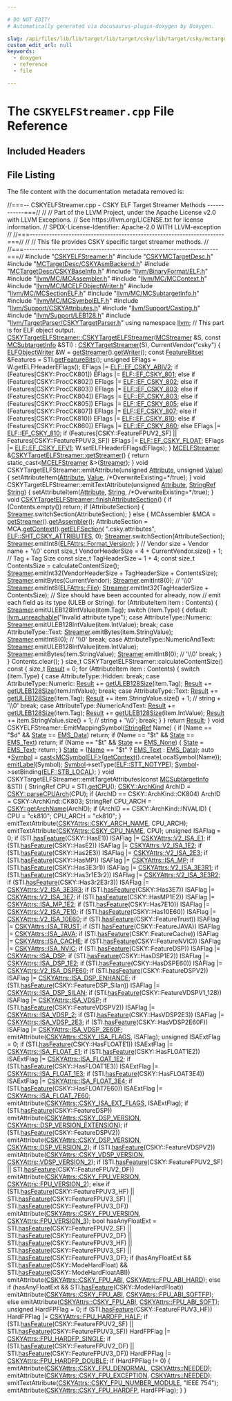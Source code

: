 ```yaml
---

# DO NOT EDIT!
# Automatically generated via docusaurus-plugin-doxygen by Doxygen.

slug: /api/files/lib/lib/target/lib/target/csky/lib/target/csky/mctargetdesc/cskyelfstreamer-cpp
custom_edit_url: null
keywords:
  - doxygen
  - reference
  - file

---
```





# The `CSKYELFStreamer.cpp` File Reference

<DoxygenPage pluginConfig={pluginConfig}>



## Included Headers

<IncludesList>
<IncludesListItem
  filePath="CSKYELFStreamer.h"
  permalink="/docs/api/files/lib/lib/target/lib/target/csky/lib/target/csky/mctargetdesc/cskyelfstreamer-h"
  isLocal="true" />
<IncludesListItem
  filePath="CSKYMCTargetDesc.h"
  permalink="/docs/api/files/lib/lib/target/lib/target/csky/lib/target/csky/mctargetdesc/cskymctargetdesc-h"
  isLocal="true" />
<IncludesListItem
  filePath="MCTargetDesc/CSKYAsmBackend.h"
  permalink="/docs/api/files/lib/lib/target/lib/target/csky/lib/target/csky/mctargetdesc/cskyasmbackend-h"
  isLocal="true" />
<IncludesListItem
  filePath="MCTargetDesc/CSKYBaseInfo.h"
  permalink="/docs/api/files/lib/lib/target/lib/target/csky/lib/target/csky/mctargetdesc/cskybaseinfo-h"
  isLocal="true" />
<IncludesListItem
  filePath="llvm/BinaryFormat/ELF.h"
  permalink="/docs/api/files/include/include/llvm/include/llvm/binaryformat/elf-h"
  isLocal="true" />
<IncludesListItem
  filePath="llvm/MC/MCAssembler.h"
  permalink="/docs/api/files/include/include/llvm/include/llvm/mc/mcassembler-h"
  isLocal="true" />
<IncludesListItem
  filePath="llvm/MC/MCContext.h"
  permalink="/docs/api/files/include/include/llvm/include/llvm/mc/mccontext-h"
  isLocal="true" />
<IncludesListItem
  filePath="llvm/MC/MCELFObjectWriter.h"
  permalink="/docs/api/files/include/include/llvm/include/llvm/mc/mcelfobjectwriter-h"
  isLocal="true" />
<IncludesListItem
  filePath="llvm/MC/MCSectionELF.h"
  permalink="/docs/api/files/include/include/llvm/include/llvm/mc/mcsectionelf-h"
  isLocal="true" />
<IncludesListItem
  filePath="llvm/MC/MCSubtargetInfo.h"
  permalink="/docs/api/files/include/include/llvm/include/llvm/mc/mcsubtargetinfo-h"
  isLocal="true" />
<IncludesListItem
  filePath="llvm/MC/MCSymbolELF.h"
  permalink="/docs/api/files/include/include/llvm/include/llvm/mc/mcsymbolelf-h"
  isLocal="true" />
<IncludesListItem
  filePath="llvm/Support/CSKYAttributes.h"
  permalink="/docs/api/files/include/include/llvm/include/llvm/support/cskyattributes-h"
  isLocal="true" />
<IncludesListItem
  filePath="llvm/Support/Casting.h"
  permalink="/docs/api/files/include/include/llvm/include/llvm/support/casting-h"
  isLocal="true" />
<IncludesListItem
  filePath="llvm/Support/LEB128.h"
  permalink="/docs/api/files/include/include/llvm/include/llvm/support/leb128-h"
  isLocal="true" />
<IncludesListItem
  filePath="llvm/TargetParser/CSKYTargetParser.h"
  permalink="/docs/api/files/include/include/llvm/include/llvm/targetparser/cskytargetparser-h"
  isLocal="true" />
</IncludesList>


## File Listing

The file content with the documentation metadata removed is:

<ProgramListing>

<Link id="l00001" /><CodeLine lineNumber="1"><Highlight kind="comment">//===-- CSKYELFStreamer.cpp - CSKY ELF Target Streamer Methods ------------===//</Highlight><Highlight kind="normal"></Highlight></CodeLine>
<Link id="l00002" /><CodeLine lineNumber="2"><Highlight kind="normal"></Highlight><Highlight kind="comment">//</Highlight><Highlight kind="normal"></Highlight></CodeLine>
<Link id="l00003" /><CodeLine lineNumber="3"><Highlight kind="normal"></Highlight><Highlight kind="comment">// Part of the LLVM Project, under the Apache License v2.0 with LLVM Exceptions.</Highlight><Highlight kind="normal"></Highlight></CodeLine>
<Link id="l00004" /><CodeLine lineNumber="4"><Highlight kind="normal"></Highlight><Highlight kind="comment">// See https://llvm.org/LICENSE.txt for license information.</Highlight><Highlight kind="normal"></Highlight></CodeLine>
<Link id="l00005" /><CodeLine lineNumber="5"><Highlight kind="normal"></Highlight><Highlight kind="comment">// SPDX-License-Identifier: Apache-2.0 WITH LLVM-exception</Highlight><Highlight kind="normal"></Highlight></CodeLine>
<Link id="l00006" /><CodeLine lineNumber="6"><Highlight kind="normal"></Highlight><Highlight kind="comment">//</Highlight><Highlight kind="normal"></Highlight></CodeLine>
<Link id="l00007" /><CodeLine lineNumber="7"><Highlight kind="normal"></Highlight><Highlight kind="comment">//===----------------------------------------------------------------------===//</Highlight><Highlight kind="normal"></Highlight></CodeLine>
<Link id="l00008" /><CodeLine lineNumber="8"><Highlight kind="normal"></Highlight><Highlight kind="comment">//</Highlight><Highlight kind="normal"></Highlight></CodeLine>
<Link id="l00009" /><CodeLine lineNumber="9"><Highlight kind="normal"></Highlight><Highlight kind="comment">// This file provides CSKY specific target streamer methods.</Highlight><Highlight kind="normal"></Highlight></CodeLine>
<Link id="l00010" /><CodeLine lineNumber="10"><Highlight kind="normal"></Highlight><Highlight kind="comment">//</Highlight><Highlight kind="normal"></Highlight></CodeLine>
<Link id="l00011" /><CodeLine lineNumber="11"><Highlight kind="normal"></Highlight><Highlight kind="comment">//===----------------------------------------------------------------------===//</Highlight><Highlight kind="normal"></Highlight></CodeLine>
<Link id="l00012" /><CodeLine lineNumber="12"><Highlight kind="normal"></Highlight></CodeLine>
<Link id="l00013" /><CodeLine lineNumber="13"><Highlight kind="normal"></Highlight><Highlight kind="preprocessor">#include &quot;<a href="/docs/api/files/lib/lib/target/lib/target/csky/lib/target/csky/mctargetdesc/cskyelfstreamer-h">CSKYELFStreamer.h</a>&quot;</Highlight><Highlight kind="normal"></Highlight></CodeLine>
<Link id="l00014" /><CodeLine lineNumber="14"><Highlight kind="normal"></Highlight><Highlight kind="preprocessor">#include &quot;<a href="/docs/api/files/lib/lib/target/lib/target/csky/lib/target/csky/mctargetdesc/cskymctargetdesc-h">CSKYMCTargetDesc.h</a>&quot;</Highlight><Highlight kind="normal"></Highlight></CodeLine>
<Link id="l00015" /><CodeLine lineNumber="15"><Highlight kind="normal"></Highlight><Highlight kind="preprocessor">#include &quot;<a href="/docs/api/files/lib/lib/target/lib/target/csky/lib/target/csky/mctargetdesc/cskyasmbackend-h">MCTargetDesc/CSKYAsmBackend.h</a>&quot;</Highlight><Highlight kind="normal"></Highlight></CodeLine>
<Link id="l00016" /><CodeLine lineNumber="16"><Highlight kind="normal"></Highlight><Highlight kind="preprocessor">#include &quot;<a href="/docs/api/files/lib/lib/target/lib/target/csky/lib/target/csky/mctargetdesc/cskybaseinfo-h">MCTargetDesc/CSKYBaseInfo.h</a>&quot;</Highlight><Highlight kind="normal"></Highlight></CodeLine>
<Link id="l00017" /><CodeLine lineNumber="17"><Highlight kind="normal"></Highlight><Highlight kind="preprocessor">#include &quot;<a href="/docs/api/files/include/include/llvm/include/llvm/binaryformat/elf-h">llvm/BinaryFormat/ELF.h</a>&quot;</Highlight><Highlight kind="normal"></Highlight></CodeLine>
<Link id="l00018" /><CodeLine lineNumber="18"><Highlight kind="normal"></Highlight><Highlight kind="preprocessor">#include &quot;<a href="/docs/api/files/include/include/llvm/include/llvm/mc/mcassembler-h">llvm/MC/MCAssembler.h</a>&quot;</Highlight><Highlight kind="normal"></Highlight></CodeLine>
<Link id="l00019" /><CodeLine lineNumber="19"><Highlight kind="normal"></Highlight><Highlight kind="preprocessor">#include &quot;<a href="/docs/api/files/include/include/llvm/include/llvm/mc/mccontext-h">llvm/MC/MCContext.h</a>&quot;</Highlight><Highlight kind="normal"></Highlight></CodeLine>
<Link id="l00020" /><CodeLine lineNumber="20"><Highlight kind="normal"></Highlight><Highlight kind="preprocessor">#include &quot;<a href="/docs/api/files/include/include/llvm/include/llvm/mc/mcelfobjectwriter-h">llvm/MC/MCELFObjectWriter.h</a>&quot;</Highlight><Highlight kind="normal"></Highlight></CodeLine>
<Link id="l00021" /><CodeLine lineNumber="21"><Highlight kind="normal"></Highlight><Highlight kind="preprocessor">#include &quot;<a href="/docs/api/files/include/include/llvm/include/llvm/mc/mcsectionelf-h">llvm/MC/MCSectionELF.h</a>&quot;</Highlight><Highlight kind="normal"></Highlight></CodeLine>
<Link id="l00022" /><CodeLine lineNumber="22"><Highlight kind="normal"></Highlight><Highlight kind="preprocessor">#include &quot;<a href="/docs/api/files/include/include/llvm/include/llvm/mc/mcsubtargetinfo-h">llvm/MC/MCSubtargetInfo.h</a>&quot;</Highlight><Highlight kind="normal"></Highlight></CodeLine>
<Link id="l00023" /><CodeLine lineNumber="23"><Highlight kind="normal"></Highlight><Highlight kind="preprocessor">#include &quot;<a href="/docs/api/files/include/include/llvm/include/llvm/mc/mcsymbolelf-h">llvm/MC/MCSymbolELF.h</a>&quot;</Highlight><Highlight kind="normal"></Highlight></CodeLine>
<Link id="l00024" /><CodeLine lineNumber="24"><Highlight kind="normal"></Highlight><Highlight kind="preprocessor">#include &quot;<a href="/docs/api/files/include/include/llvm/include/llvm/support/cskyattributes-h">llvm/Support/CSKYAttributes.h</a>&quot;</Highlight><Highlight kind="normal"></Highlight></CodeLine>
<Link id="l00025" /><CodeLine lineNumber="25"><Highlight kind="normal"></Highlight><Highlight kind="preprocessor">#include &quot;<a href="/docs/api/files/include/include/llvm/include/llvm/support/casting-h">llvm/Support/Casting.h</a>&quot;</Highlight><Highlight kind="normal"></Highlight></CodeLine>
<Link id="l00026" /><CodeLine lineNumber="26"><Highlight kind="normal"></Highlight><Highlight kind="preprocessor">#include &quot;<a href="/docs/api/files/include/include/llvm/include/llvm/support/leb128-h">llvm/Support/LEB128.h</a>&quot;</Highlight><Highlight kind="normal"></Highlight></CodeLine>
<Link id="l00027" /><CodeLine lineNumber="27"><Highlight kind="normal"></Highlight><Highlight kind="preprocessor">#include &quot;<a href="/docs/api/files/include/include/llvm/include/llvm/targetparser/cskytargetparser-h">llvm/TargetParser/CSKYTargetParser.h</a>&quot;</Highlight><Highlight kind="normal"></Highlight></CodeLine>
<Link id="l00028" /><CodeLine lineNumber="28"><Highlight kind="normal"></Highlight></CodeLine>
<Link id="l00029" /><CodeLine lineNumber="29"><Highlight kind="normal"></Highlight><Highlight kind="keyword">using namespace </Highlight><Highlight kind="normal"><a href="/docs/api/namespaces/llvm">llvm</a>;</Highlight></CodeLine>
<Link id="l00030" /><CodeLine lineNumber="30"><Highlight kind="normal"></Highlight></CodeLine>
<Link id="l00031" /><CodeLine lineNumber="31"><Highlight kind="normal"></Highlight><Highlight kind="comment">// This part is for ELF object output.</Highlight><Highlight kind="normal"></Highlight></CodeLine>
<Link id="l00032" /><CodeLine lineNumber="32" lineLink="/docs/api/classes/llvm/cskytargetelfstreamer/#abf82dd0f77b8b6f952a76e02acc74c64"><Highlight kind="normal"><a href="/docs/api/classes/llvm/cskytargetelfstreamer/#abf82dd0f77b8b6f952a76e02acc74c64">CSKYTargetELFStreamer::CSKYTargetELFStreamer</a>(<a href="/docs/api/classes/llvm/mcstreamer">MCStreamer</a> &amp;S,</Highlight></CodeLine>
<Link id="l00033" /><CodeLine lineNumber="33"><Highlight kind="normal">                                             </Highlight><Highlight kind="keyword">const</Highlight><Highlight kind="normal"> <a href="/docs/api/classes/llvm/mcsubtargetinfo">MCSubtargetInfo</a> &amp;STI)</Highlight></CodeLine>
<Link id="l00034" /><CodeLine lineNumber="34"><Highlight kind="normal">    : <a href="/docs/api/classes/llvm/cskytargetstreamer/#aa20779add2d52031ba64f04f41935bb6">CSKYTargetStreamer</a>(S), CurrentVendor(</Highlight><Highlight kind="stringliteral">&quot;csky&quot;</Highlight><Highlight kind="normal">) &#123;</Highlight></CodeLine>
<Link id="l00035" /><CodeLine lineNumber="35"><Highlight kind="normal">  <a href="/docs/api/classes/llvm/elfobjectwriter">ELFObjectWriter</a> &amp;W = <a href="/docs/api/classes/llvm/cskytargetelfstreamer/#a6bb5c50ddba7e4a5dffe3455170e6fd8">getStreamer</a>().<a href="/docs/api/classes/llvm/mcelfstreamer/#a88517f360c788177b14d3d3d85182145">getWriter</a>();</Highlight></CodeLine>
<Link id="l00036" /><CodeLine lineNumber="36"><Highlight kind="normal">  </Highlight><Highlight kind="keyword">const</Highlight><Highlight kind="normal"> <a href="/docs/api/classes/llvm/featurebitset">FeatureBitset</a> &amp;Features = STI.<a href="/docs/api/classes/llvm/mcsubtargetinfo/#a53afee158973a8af8c60263ddb5b2d07">getFeatureBits</a>();</Highlight></CodeLine>
<Link id="l00037" /><CodeLine lineNumber="37"><Highlight kind="normal"></Highlight></CodeLine>
<Link id="l00038" /><CodeLine lineNumber="38"><Highlight kind="normal">  </Highlight><Highlight kind="keywordtype">unsigned</Highlight><Highlight kind="normal"> EFlags = W.getELFHeaderEFlags();</Highlight></CodeLine>
<Link id="l00039" /><CodeLine lineNumber="39"><Highlight kind="normal"></Highlight></CodeLine>
<Link id="l00040" /><CodeLine lineNumber="40"><Highlight kind="normal">  EFlags |= <a href="/docs/api/namespaces/llvm/elf/#a4e80b54e3a83923757c804bdfde852e0a2f9eb1cc6d4f831f1984e6f4928714ae">ELF::EF&#95;CSKY&#95;ABIV2</a>;</Highlight></CodeLine>
<Link id="l00041" /><CodeLine lineNumber="41"><Highlight kind="normal"></Highlight></CodeLine>
<Link id="l00042" /><CodeLine lineNumber="42"><Highlight kind="normal">  </Highlight><Highlight kind="keywordflow">if</Highlight><Highlight kind="normal"> (Features&#91;CSKY::ProcCK801&#93;)</Highlight></CodeLine>
<Link id="l00043" /><CodeLine lineNumber="43"><Highlight kind="normal">    EFlags |= <a href="/docs/api/namespaces/llvm/elf/#a4e80b54e3a83923757c804bdfde852e0a886935e8a340fdf0d427e2439929107a">ELF::EF&#95;CSKY&#95;801</a>;</Highlight></CodeLine>
<Link id="l00044" /><CodeLine lineNumber="44"><Highlight kind="normal">  </Highlight><Highlight kind="keywordflow">else</Highlight><Highlight kind="normal"> </Highlight><Highlight kind="keywordflow">if</Highlight><Highlight kind="normal"> (Features&#91;CSKY::ProcCK802&#93;)</Highlight></CodeLine>
<Link id="l00045" /><CodeLine lineNumber="45"><Highlight kind="normal">    EFlags |= <a href="/docs/api/namespaces/llvm/elf/#a4e80b54e3a83923757c804bdfde852e0a463c15298a2d977954e8c241d955e7d2">ELF::EF&#95;CSKY&#95;802</a>;</Highlight></CodeLine>
<Link id="l00046" /><CodeLine lineNumber="46"><Highlight kind="normal">  </Highlight><Highlight kind="keywordflow">else</Highlight><Highlight kind="normal"> </Highlight><Highlight kind="keywordflow">if</Highlight><Highlight kind="normal"> (Features&#91;CSKY::ProcCK803&#93;)</Highlight></CodeLine>
<Link id="l00047" /><CodeLine lineNumber="47"><Highlight kind="normal">    EFlags |= <a href="/docs/api/namespaces/llvm/elf/#a4e80b54e3a83923757c804bdfde852e0aef9ac4fed6b7f03919b87047fc3e72d3">ELF::EF&#95;CSKY&#95;803</a>;</Highlight></CodeLine>
<Link id="l00048" /><CodeLine lineNumber="48"><Highlight kind="normal">  </Highlight><Highlight kind="keywordflow">else</Highlight><Highlight kind="normal"> </Highlight><Highlight kind="keywordflow">if</Highlight><Highlight kind="normal"> (Features&#91;CSKY::ProcCK804&#93;)</Highlight></CodeLine>
<Link id="l00049" /><CodeLine lineNumber="49"><Highlight kind="normal">    EFlags |= <a href="/docs/api/namespaces/llvm/elf/#a4e80b54e3a83923757c804bdfde852e0aef9ac4fed6b7f03919b87047fc3e72d3">ELF::EF&#95;CSKY&#95;803</a>;</Highlight></CodeLine>
<Link id="l00050" /><CodeLine lineNumber="50"><Highlight kind="normal">  </Highlight><Highlight kind="keywordflow">else</Highlight><Highlight kind="normal"> </Highlight><Highlight kind="keywordflow">if</Highlight><Highlight kind="normal"> (Features&#91;CSKY::ProcCK805&#93;)</Highlight></CodeLine>
<Link id="l00051" /><CodeLine lineNumber="51"><Highlight kind="normal">    EFlags |= <a href="/docs/api/namespaces/llvm/elf/#a4e80b54e3a83923757c804bdfde852e0aa8fff2f7c1accafd53a41246858175e0">ELF::EF&#95;CSKY&#95;805</a>;</Highlight></CodeLine>
<Link id="l00052" /><CodeLine lineNumber="52"><Highlight kind="normal">  </Highlight><Highlight kind="keywordflow">else</Highlight><Highlight kind="normal"> </Highlight><Highlight kind="keywordflow">if</Highlight><Highlight kind="normal"> (Features&#91;CSKY::ProcCK807&#93;)</Highlight></CodeLine>
<Link id="l00053" /><CodeLine lineNumber="53"><Highlight kind="normal">    EFlags |= <a href="/docs/api/namespaces/llvm/elf/#a4e80b54e3a83923757c804bdfde852e0a2fc700d914e60e347785a50430ba0b3b">ELF::EF&#95;CSKY&#95;807</a>;</Highlight></CodeLine>
<Link id="l00054" /><CodeLine lineNumber="54"><Highlight kind="normal">  </Highlight><Highlight kind="keywordflow">else</Highlight><Highlight kind="normal"> </Highlight><Highlight kind="keywordflow">if</Highlight><Highlight kind="normal"> (Features&#91;CSKY::ProcCK810&#93;)</Highlight></CodeLine>
<Link id="l00055" /><CodeLine lineNumber="55"><Highlight kind="normal">    EFlags |= <a href="/docs/api/namespaces/llvm/elf/#a4e80b54e3a83923757c804bdfde852e0af291588e5ba82b94dac240781d09bd8d">ELF::EF&#95;CSKY&#95;810</a>;</Highlight></CodeLine>
<Link id="l00056" /><CodeLine lineNumber="56"><Highlight kind="normal">  </Highlight><Highlight kind="keywordflow">else</Highlight><Highlight kind="normal"> </Highlight><Highlight kind="keywordflow">if</Highlight><Highlight kind="normal"> (Features&#91;CSKY::ProcCK860&#93;)</Highlight></CodeLine>
<Link id="l00057" /><CodeLine lineNumber="57"><Highlight kind="normal">    EFlags |= <a href="/docs/api/namespaces/llvm/elf/#a4e80b54e3a83923757c804bdfde852e0ad02e83d96f250d128487600b2fd465bc">ELF::EF&#95;CSKY&#95;860</a>;</Highlight></CodeLine>
<Link id="l00058" /><CodeLine lineNumber="58"><Highlight kind="normal">  </Highlight><Highlight kind="keywordflow">else</Highlight><Highlight kind="normal"></Highlight></CodeLine>
<Link id="l00059" /><CodeLine lineNumber="59"><Highlight kind="normal">    EFlags |= <a href="/docs/api/namespaces/llvm/elf/#a4e80b54e3a83923757c804bdfde852e0af291588e5ba82b94dac240781d09bd8d">ELF::EF&#95;CSKY&#95;810</a>;</Highlight></CodeLine>
<Link id="l00060" /><CodeLine lineNumber="60"><Highlight kind="normal"></Highlight></CodeLine>
<Link id="l00061" /><CodeLine lineNumber="61"><Highlight kind="normal">  </Highlight><Highlight kind="keywordflow">if</Highlight><Highlight kind="normal"> (Features&#91;CSKY::FeatureFPUV2&#95;SF&#93; || Features&#91;CSKY::FeatureFPUV3&#95;SF&#93;)</Highlight></CodeLine>
<Link id="l00062" /><CodeLine lineNumber="62"><Highlight kind="normal">    EFlags |= <a href="/docs/api/namespaces/llvm/elf/#a4e80b54e3a83923757c804bdfde852e0a885edf8945f24d64ac8602e2e7d3782a">ELF::EF&#95;CSKY&#95;FLOAT</a>;</Highlight></CodeLine>
<Link id="l00063" /><CodeLine lineNumber="63"><Highlight kind="normal"></Highlight></CodeLine>
<Link id="l00064" /><CodeLine lineNumber="64"><Highlight kind="normal">  EFlags |= <a href="/docs/api/namespaces/llvm/elf/#a4e80b54e3a83923757c804bdfde852e0a90efc25e30e3fe134231e4d577f622e9">ELF::EF&#95;CSKY&#95;EFV1</a>;</Highlight></CodeLine>
<Link id="l00065" /><CodeLine lineNumber="65"><Highlight kind="normal"></Highlight></CodeLine>
<Link id="l00066" /><CodeLine lineNumber="66"><Highlight kind="normal">  W.setELFHeaderEFlags(EFlags);</Highlight></CodeLine>
<Link id="l00067" /><CodeLine lineNumber="67"><Highlight kind="normal">&#125;</Highlight></CodeLine>
<Link id="l00068" /><CodeLine lineNumber="68"><Highlight kind="normal"></Highlight></CodeLine>
<Link id="l00069" /><CodeLine lineNumber="69" lineLink="/docs/api/classes/llvm/cskytargetelfstreamer/#a6bb5c50ddba7e4a5dffe3455170e6fd8"><Highlight kind="normal"><a href="/docs/api/classes/llvm/mcelfstreamer">MCELFStreamer</a> &amp;<a href="/docs/api/classes/llvm/cskytargetelfstreamer/#a6bb5c50ddba7e4a5dffe3455170e6fd8">CSKYTargetELFStreamer::getStreamer</a>() &#123;</Highlight></CodeLine>
<Link id="l00070" /><CodeLine lineNumber="70"><Highlight kind="normal">  </Highlight><Highlight kind="keywordflow">return</Highlight><Highlight kind="normal"> </Highlight><Highlight kind="keyword">static&#95;cast&lt;</Highlight><Highlight kind="normal"><a href="/docs/api/classes/llvm/mcelfstreamer">MCELFStreamer</a> &amp;</Highlight><Highlight kind="keyword">&gt;</Highlight><Highlight kind="normal">(<a href="/docs/api/classes/llvm/mctargetstreamer/#ac5c639960b526c507f505f9e3ebb915d">Streamer</a>);</Highlight></CodeLine>
<Link id="l00071" /><CodeLine lineNumber="71"><Highlight kind="normal">&#125;</Highlight></CodeLine>
<Link id="l00072" /><CodeLine lineNumber="72"><Highlight kind="normal"></Highlight></CodeLine>
<Link id="l00073" /><CodeLine lineNumber="73"><Highlight kind="normal"></Highlight><Highlight kind="keywordtype">void</Highlight><Highlight kind="normal"> CSKYTargetELFStreamer::emitAttribute(</Highlight><Highlight kind="keywordtype">unsigned</Highlight><Highlight kind="normal"> <a href="/docs/api/classes/llvm/attribute">Attribute</a>, </Highlight><Highlight kind="keywordtype">unsigned</Highlight><Highlight kind="normal"> <a href="/docs/api/classes/llvm/value">Value</a>) &#123;</Highlight></CodeLine>
<Link id="l00074" /><CodeLine lineNumber="74"><Highlight kind="normal">  setAttributeItem(<a href="/docs/api/classes/llvm/attribute">Attribute</a>, <a href="/docs/api/classes/llvm/value">Value</a>, </Highlight><Highlight kind="comment">/&#42;OverwriteExisting=&#42;/</Highlight><Highlight kind="keyword">true</Highlight><Highlight kind="normal">);</Highlight></CodeLine>
<Link id="l00075" /><CodeLine lineNumber="75"><Highlight kind="normal">&#125;</Highlight></CodeLine>
<Link id="l00076" /><CodeLine lineNumber="76"><Highlight kind="normal"></Highlight></CodeLine>
<Link id="l00077" /><CodeLine lineNumber="77"><Highlight kind="normal"></Highlight><Highlight kind="keywordtype">void</Highlight><Highlight kind="normal"> CSKYTargetELFStreamer::emitTextAttribute(</Highlight><Highlight kind="keywordtype">unsigned</Highlight><Highlight kind="normal"> <a href="/docs/api/classes/llvm/attribute">Attribute</a>,</Highlight></CodeLine>
<Link id="l00078" /><CodeLine lineNumber="78"><Highlight kind="normal">                                              <a href="/docs/api/classes/llvm/stringref">StringRef</a> <a href="/docs/api/namespaces/llvm/#ac226f3d2b9ca090171a8e0a8cb92c343a27118326006d3829667a400ad23d5d98">String</a>) &#123;</Highlight></CodeLine>
<Link id="l00079" /><CodeLine lineNumber="79"><Highlight kind="normal">  setAttributeItem(<a href="/docs/api/classes/llvm/attribute">Attribute</a>, <a href="/docs/api/namespaces/llvm/#ac226f3d2b9ca090171a8e0a8cb92c343a27118326006d3829667a400ad23d5d98">String</a>, </Highlight><Highlight kind="comment">/&#42;OverwriteExisting=&#42;/</Highlight><Highlight kind="keyword">true</Highlight><Highlight kind="normal">);</Highlight></CodeLine>
<Link id="l00080" /><CodeLine lineNumber="80"><Highlight kind="normal">&#125;</Highlight></CodeLine>
<Link id="l00081" /><CodeLine lineNumber="81"><Highlight kind="normal"></Highlight></CodeLine>
<Link id="l00082" /><CodeLine lineNumber="82"><Highlight kind="normal"></Highlight><Highlight kind="keywordtype">void</Highlight><Highlight kind="normal"> <a href="/docs/api/classes/llvm/cskytargetstreamer/#a9b8ed36dbfc4b00cecc753bee4a38093">CSKYTargetELFStreamer::finishAttributeSection</a>() &#123;</Highlight></CodeLine>
<Link id="l00083" /><CodeLine lineNumber="83"><Highlight kind="normal">  </Highlight><Highlight kind="keywordflow">if</Highlight><Highlight kind="normal"> (Contents.empty())</Highlight></CodeLine>
<Link id="l00084" /><CodeLine lineNumber="84"><Highlight kind="normal">    </Highlight><Highlight kind="keywordflow">return</Highlight><Highlight kind="normal">;</Highlight></CodeLine>
<Link id="l00085" /><CodeLine lineNumber="85"><Highlight kind="normal"></Highlight></CodeLine>
<Link id="l00086" /><CodeLine lineNumber="86"><Highlight kind="normal">  </Highlight><Highlight kind="keywordflow">if</Highlight><Highlight kind="normal"> (AttributeSection) &#123;</Highlight></CodeLine>
<Link id="l00087" /><CodeLine lineNumber="87"><Highlight kind="normal">    <a href="/docs/api/classes/llvm/mctargetstreamer/#ac5c639960b526c507f505f9e3ebb915d">Streamer</a>.switchSection(AttributeSection);</Highlight></CodeLine>
<Link id="l00088" /><CodeLine lineNumber="88"><Highlight kind="normal">  &#125; </Highlight><Highlight kind="keywordflow">else</Highlight><Highlight kind="normal"> &#123;</Highlight></CodeLine>
<Link id="l00089" /><CodeLine lineNumber="89"><Highlight kind="normal">    MCAssembler &amp;MCA = <a href="/docs/api/classes/llvm/cskytargetelfstreamer/#a6bb5c50ddba7e4a5dffe3455170e6fd8">getStreamer</a>().<a href="/docs/api/classes/llvm/mcobjectstreamer/#a3e9a3c0090b1184f7371fa5ad4ce57c9">getAssembler</a>();</Highlight></CodeLine>
<Link id="l00090" /><CodeLine lineNumber="90"><Highlight kind="normal">    AttributeSection = MCA.<a href="/docs/api/classes/llvm/mcassembler/#a0675ed1bdbf987d94ef2360cb18c6eae">getContext</a>().<a href="/docs/api/classes/llvm/mccontext/#a3fddc32fd70ea36b8482c9055eb68c40">getELFSection</a>(</Highlight></CodeLine>
<Link id="l00091" /><CodeLine lineNumber="91"><Highlight kind="normal">        </Highlight><Highlight kind="stringliteral">&quot;.csky.attributes&quot;</Highlight><Highlight kind="normal">, <a href="/docs/api/namespaces/llvm/elf/#ab23570002b1ab10a685e8f349da3ddbcabca53ba9093ff898b296a54f58602260">ELF::SHT&#95;CSKY&#95;ATTRIBUTES</a>, 0);</Highlight></CodeLine>
<Link id="l00092" /><CodeLine lineNumber="92"><Highlight kind="normal">    <a href="/docs/api/classes/llvm/mctargetstreamer/#ac5c639960b526c507f505f9e3ebb915d">Streamer</a>.switchSection(AttributeSection);</Highlight></CodeLine>
<Link id="l00093" /><CodeLine lineNumber="93"><Highlight kind="normal">    <a href="/docs/api/classes/llvm/mctargetstreamer/#ac5c639960b526c507f505f9e3ebb915d">Streamer</a>.emitInt8(<a href="/docs/api/namespaces/llvm/elfattrs/#a98edb75fed695278964e1ea77f18859eae7742b85dba4e5f75602e8141161f3aa">ELFAttrs::Format&#95;Version</a>);</Highlight></CodeLine>
<Link id="l00094" /><CodeLine lineNumber="94"><Highlight kind="normal">  &#125;</Highlight></CodeLine>
<Link id="l00095" /><CodeLine lineNumber="95"><Highlight kind="normal"></Highlight></CodeLine>
<Link id="l00096" /><CodeLine lineNumber="96"><Highlight kind="normal">  </Highlight><Highlight kind="comment">// Vendor size + Vendor name + &#39;\\0&#39;</Highlight><Highlight kind="normal"></Highlight></CodeLine>
<Link id="l00097" /><CodeLine lineNumber="97"><Highlight kind="normal">  </Highlight><Highlight kind="keyword">const</Highlight><Highlight kind="normal"> </Highlight><Highlight kind="keywordtype">size&#95;t</Highlight><Highlight kind="normal"> VendorHeaderSize = 4 + CurrentVendor.size() + 1;</Highlight></CodeLine>
<Link id="l00098" /><CodeLine lineNumber="98"><Highlight kind="normal"></Highlight></CodeLine>
<Link id="l00099" /><CodeLine lineNumber="99"><Highlight kind="normal">  </Highlight><Highlight kind="comment">// Tag + Tag Size</Highlight><Highlight kind="normal"></Highlight></CodeLine>
<Link id="l00100" /><CodeLine lineNumber="100"><Highlight kind="normal">  </Highlight><Highlight kind="keyword">const</Highlight><Highlight kind="normal"> </Highlight><Highlight kind="keywordtype">size&#95;t</Highlight><Highlight kind="normal"> TagHeaderSize = 1 + 4;</Highlight></CodeLine>
<Link id="l00101" /><CodeLine lineNumber="101"><Highlight kind="normal"></Highlight></CodeLine>
<Link id="l00102" /><CodeLine lineNumber="102"><Highlight kind="normal">  </Highlight><Highlight kind="keyword">const</Highlight><Highlight kind="normal"> </Highlight><Highlight kind="keywordtype">size&#95;t</Highlight><Highlight kind="normal"> ContentsSize = calculateContentSize();</Highlight></CodeLine>
<Link id="l00103" /><CodeLine lineNumber="103"><Highlight kind="normal"></Highlight></CodeLine>
<Link id="l00104" /><CodeLine lineNumber="104"><Highlight kind="normal">  <a href="/docs/api/classes/llvm/mctargetstreamer/#ac5c639960b526c507f505f9e3ebb915d">Streamer</a>.emitInt32(VendorHeaderSize + TagHeaderSize + ContentsSize);</Highlight></CodeLine>
<Link id="l00105" /><CodeLine lineNumber="105"><Highlight kind="normal">  <a href="/docs/api/classes/llvm/mctargetstreamer/#ac5c639960b526c507f505f9e3ebb915d">Streamer</a>.emitBytes(CurrentVendor);</Highlight></CodeLine>
<Link id="l00106" /><CodeLine lineNumber="106"><Highlight kind="normal">  <a href="/docs/api/classes/llvm/mctargetstreamer/#ac5c639960b526c507f505f9e3ebb915d">Streamer</a>.emitInt8(0); </Highlight><Highlight kind="comment">// &#39;\\0&#39;</Highlight><Highlight kind="normal"></Highlight></CodeLine>
<Link id="l00107" /><CodeLine lineNumber="107"><Highlight kind="normal"></Highlight></CodeLine>
<Link id="l00108" /><CodeLine lineNumber="108"><Highlight kind="normal">  <a href="/docs/api/classes/llvm/mctargetstreamer/#ac5c639960b526c507f505f9e3ebb915d">Streamer</a>.emitInt8(<a href="/docs/api/namespaces/llvm/elfattrs/#aa46aca112d24ab2b441b7d20c1347d5bac426776933be86220f05be6639a95c73">ELFAttrs::File</a>);</Highlight></CodeLine>
<Link id="l00109" /><CodeLine lineNumber="109"><Highlight kind="normal">  <a href="/docs/api/classes/llvm/mctargetstreamer/#ac5c639960b526c507f505f9e3ebb915d">Streamer</a>.emitInt32(TagHeaderSize + ContentsSize);</Highlight></CodeLine>
<Link id="l00110" /><CodeLine lineNumber="110"><Highlight kind="normal"></Highlight></CodeLine>
<Link id="l00111" /><CodeLine lineNumber="111"><Highlight kind="normal">  </Highlight><Highlight kind="comment">// Size should have been accounted for already, now</Highlight><Highlight kind="normal"></Highlight></CodeLine>
<Link id="l00112" /><CodeLine lineNumber="112"><Highlight kind="normal">  </Highlight><Highlight kind="comment">// emit each field as its type (ULEB or String).</Highlight><Highlight kind="normal"></Highlight></CodeLine>
<Link id="l00113" /><CodeLine lineNumber="113"><Highlight kind="normal">  </Highlight><Highlight kind="keywordflow">for</Highlight><Highlight kind="normal"> (AttributeItem item : Contents) &#123;</Highlight></CodeLine>
<Link id="l00114" /><CodeLine lineNumber="114"><Highlight kind="normal">    <a href="/docs/api/classes/llvm/mctargetstreamer/#ac5c639960b526c507f505f9e3ebb915d">Streamer</a>.emitULEB128IntValue(item.Tag);</Highlight></CodeLine>
<Link id="l00115" /><CodeLine lineNumber="115"><Highlight kind="normal">    </Highlight><Highlight kind="keywordflow">switch</Highlight><Highlight kind="normal"> (item.Type) &#123;</Highlight></CodeLine>
<Link id="l00116" /><CodeLine lineNumber="116"><Highlight kind="normal">    </Highlight><Highlight kind="keywordflow">default</Highlight><Highlight kind="normal">:</Highlight></CodeLine>
<Link id="l00117" /><CodeLine lineNumber="117"><Highlight kind="normal">      <a href="/docs/api/files/include/include/llvm/include/llvm/support/errorhandling-h/#ace243f5c25697a1107cce46626b3dc94">llvm&#95;unreachable</a>(</Highlight><Highlight kind="stringliteral">&quot;Invalid attribute type&quot;</Highlight><Highlight kind="normal">);</Highlight></CodeLine>
<Link id="l00118" /><CodeLine lineNumber="118"><Highlight kind="normal">    </Highlight><Highlight kind="keywordflow">case</Highlight><Highlight kind="normal"> AttributeType::Numeric:</Highlight></CodeLine>
<Link id="l00119" /><CodeLine lineNumber="119"><Highlight kind="normal">      <a href="/docs/api/classes/llvm/mctargetstreamer/#ac5c639960b526c507f505f9e3ebb915d">Streamer</a>.emitULEB128IntValue(item.IntValue);</Highlight></CodeLine>
<Link id="l00120" /><CodeLine lineNumber="120"><Highlight kind="normal">      </Highlight><Highlight kind="keywordflow">break</Highlight><Highlight kind="normal">;</Highlight></CodeLine>
<Link id="l00121" /><CodeLine lineNumber="121"><Highlight kind="normal">    </Highlight><Highlight kind="keywordflow">case</Highlight><Highlight kind="normal"> AttributeType::Text:</Highlight></CodeLine>
<Link id="l00122" /><CodeLine lineNumber="122"><Highlight kind="normal">      <a href="/docs/api/classes/llvm/mctargetstreamer/#ac5c639960b526c507f505f9e3ebb915d">Streamer</a>.emitBytes(item.StringValue);</Highlight></CodeLine>
<Link id="l00123" /><CodeLine lineNumber="123"><Highlight kind="normal">      <a href="/docs/api/classes/llvm/mctargetstreamer/#ac5c639960b526c507f505f9e3ebb915d">Streamer</a>.emitInt8(0); </Highlight><Highlight kind="comment">// &#39;\\0&#39;</Highlight><Highlight kind="normal"></Highlight></CodeLine>
<Link id="l00124" /><CodeLine lineNumber="124"><Highlight kind="normal">      </Highlight><Highlight kind="keywordflow">break</Highlight><Highlight kind="normal">;</Highlight></CodeLine>
<Link id="l00125" /><CodeLine lineNumber="125"><Highlight kind="normal">    </Highlight><Highlight kind="keywordflow">case</Highlight><Highlight kind="normal"> AttributeType::NumericAndText:</Highlight></CodeLine>
<Link id="l00126" /><CodeLine lineNumber="126"><Highlight kind="normal">      <a href="/docs/api/classes/llvm/mctargetstreamer/#ac5c639960b526c507f505f9e3ebb915d">Streamer</a>.emitULEB128IntValue(item.IntValue);</Highlight></CodeLine>
<Link id="l00127" /><CodeLine lineNumber="127"><Highlight kind="normal">      <a href="/docs/api/classes/llvm/mctargetstreamer/#ac5c639960b526c507f505f9e3ebb915d">Streamer</a>.emitBytes(item.StringValue);</Highlight></CodeLine>
<Link id="l00128" /><CodeLine lineNumber="128"><Highlight kind="normal">      <a href="/docs/api/classes/llvm/mctargetstreamer/#ac5c639960b526c507f505f9e3ebb915d">Streamer</a>.emitInt8(0); </Highlight><Highlight kind="comment">// &#39;\\0&#39;</Highlight><Highlight kind="normal"></Highlight></CodeLine>
<Link id="l00129" /><CodeLine lineNumber="129"><Highlight kind="normal">      </Highlight><Highlight kind="keywordflow">break</Highlight><Highlight kind="normal">;</Highlight></CodeLine>
<Link id="l00130" /><CodeLine lineNumber="130"><Highlight kind="normal">    &#125;</Highlight></CodeLine>
<Link id="l00131" /><CodeLine lineNumber="131"><Highlight kind="normal">  &#125;</Highlight></CodeLine>
<Link id="l00132" /><CodeLine lineNumber="132"><Highlight kind="normal"></Highlight></CodeLine>
<Link id="l00133" /><CodeLine lineNumber="133"><Highlight kind="normal">  Contents.clear();</Highlight></CodeLine>
<Link id="l00134" /><CodeLine lineNumber="134"><Highlight kind="normal">&#125;</Highlight></CodeLine>
<Link id="l00135" /><CodeLine lineNumber="135"><Highlight kind="normal"></Highlight></CodeLine>
<Link id="l00136" /><CodeLine lineNumber="136"><Highlight kind="normal"></Highlight><Highlight kind="keywordtype">size&#95;t</Highlight><Highlight kind="normal"> CSKYTargetELFStreamer::calculateContentSize()</Highlight><Highlight kind="keyword"> const </Highlight><Highlight kind="normal">&#123;</Highlight></CodeLine>
<Link id="l00137" /><CodeLine lineNumber="137"><Highlight kind="normal">  </Highlight><Highlight kind="keywordtype">size&#95;t</Highlight><Highlight kind="normal"> <a href="/docs/api/namespaces/llvm/ms-demangle/#afb795990ffc0cb7321e7d1eacc246324a8eea62084ca7e541d918e823422bd82e">Result</a> = 0;</Highlight></CodeLine>
<Link id="l00138" /><CodeLine lineNumber="138"><Highlight kind="normal">  </Highlight><Highlight kind="keywordflow">for</Highlight><Highlight kind="normal"> (AttributeItem item : Contents) &#123;</Highlight></CodeLine>
<Link id="l00139" /><CodeLine lineNumber="139"><Highlight kind="normal">    </Highlight><Highlight kind="keywordflow">switch</Highlight><Highlight kind="normal"> (item.Type) &#123;</Highlight></CodeLine>
<Link id="l00140" /><CodeLine lineNumber="140"><Highlight kind="normal">    </Highlight><Highlight kind="keywordflow">case</Highlight><Highlight kind="normal"> AttributeType::Hidden:</Highlight></CodeLine>
<Link id="l00141" /><CodeLine lineNumber="141"><Highlight kind="normal">      </Highlight><Highlight kind="keywordflow">break</Highlight><Highlight kind="normal">;</Highlight></CodeLine>
<Link id="l00142" /><CodeLine lineNumber="142"><Highlight kind="normal">    </Highlight><Highlight kind="keywordflow">case</Highlight><Highlight kind="normal"> AttributeType::Numeric:</Highlight></CodeLine>
<Link id="l00143" /><CodeLine lineNumber="143"><Highlight kind="normal">      <a href="/docs/api/namespaces/llvm/ms-demangle/#afb795990ffc0cb7321e7d1eacc246324a8eea62084ca7e541d918e823422bd82e">Result</a> += <a href="/docs/api/namespaces/llvm/#aa02a1d8fb0f561ab81f4a2570db7dc28">getULEB128Size</a>(item.Tag);</Highlight></CodeLine>
<Link id="l00144" /><CodeLine lineNumber="144"><Highlight kind="normal">      <a href="/docs/api/namespaces/llvm/ms-demangle/#afb795990ffc0cb7321e7d1eacc246324a8eea62084ca7e541d918e823422bd82e">Result</a> += <a href="/docs/api/namespaces/llvm/#aa02a1d8fb0f561ab81f4a2570db7dc28">getULEB128Size</a>(item.IntValue);</Highlight></CodeLine>
<Link id="l00145" /><CodeLine lineNumber="145"><Highlight kind="normal">      </Highlight><Highlight kind="keywordflow">break</Highlight><Highlight kind="normal">;</Highlight></CodeLine>
<Link id="l00146" /><CodeLine lineNumber="146"><Highlight kind="normal">    </Highlight><Highlight kind="keywordflow">case</Highlight><Highlight kind="normal"> AttributeType::Text:</Highlight></CodeLine>
<Link id="l00147" /><CodeLine lineNumber="147"><Highlight kind="normal">      <a href="/docs/api/namespaces/llvm/ms-demangle/#afb795990ffc0cb7321e7d1eacc246324a8eea62084ca7e541d918e823422bd82e">Result</a> += <a href="/docs/api/namespaces/llvm/#aa02a1d8fb0f561ab81f4a2570db7dc28">getULEB128Size</a>(item.Tag);</Highlight></CodeLine>
<Link id="l00148" /><CodeLine lineNumber="148"><Highlight kind="normal">      <a href="/docs/api/namespaces/llvm/ms-demangle/#afb795990ffc0cb7321e7d1eacc246324a8eea62084ca7e541d918e823422bd82e">Result</a> += item.StringValue.size() + 1; </Highlight><Highlight kind="comment">// string + &#39;\\0&#39;</Highlight><Highlight kind="normal"></Highlight></CodeLine>
<Link id="l00149" /><CodeLine lineNumber="149"><Highlight kind="normal">      </Highlight><Highlight kind="keywordflow">break</Highlight><Highlight kind="normal">;</Highlight></CodeLine>
<Link id="l00150" /><CodeLine lineNumber="150"><Highlight kind="normal">    </Highlight><Highlight kind="keywordflow">case</Highlight><Highlight kind="normal"> AttributeType::NumericAndText:</Highlight></CodeLine>
<Link id="l00151" /><CodeLine lineNumber="151"><Highlight kind="normal">      <a href="/docs/api/namespaces/llvm/ms-demangle/#afb795990ffc0cb7321e7d1eacc246324a8eea62084ca7e541d918e823422bd82e">Result</a> += <a href="/docs/api/namespaces/llvm/#aa02a1d8fb0f561ab81f4a2570db7dc28">getULEB128Size</a>(item.Tag);</Highlight></CodeLine>
<Link id="l00152" /><CodeLine lineNumber="152"><Highlight kind="normal">      <a href="/docs/api/namespaces/llvm/ms-demangle/#afb795990ffc0cb7321e7d1eacc246324a8eea62084ca7e541d918e823422bd82e">Result</a> += <a href="/docs/api/namespaces/llvm/#aa02a1d8fb0f561ab81f4a2570db7dc28">getULEB128Size</a>(item.IntValue);</Highlight></CodeLine>
<Link id="l00153" /><CodeLine lineNumber="153"><Highlight kind="normal">      <a href="/docs/api/namespaces/llvm/ms-demangle/#afb795990ffc0cb7321e7d1eacc246324a8eea62084ca7e541d918e823422bd82e">Result</a> += item.StringValue.size() + 1; </Highlight><Highlight kind="comment">// string + &#39;\\0&#39;;</Highlight><Highlight kind="normal"></Highlight></CodeLine>
<Link id="l00154" /><CodeLine lineNumber="154"><Highlight kind="normal">      </Highlight><Highlight kind="keywordflow">break</Highlight><Highlight kind="normal">;</Highlight></CodeLine>
<Link id="l00155" /><CodeLine lineNumber="155"><Highlight kind="normal">    &#125;</Highlight></CodeLine>
<Link id="l00156" /><CodeLine lineNumber="156"><Highlight kind="normal">  &#125;</Highlight></CodeLine>
<Link id="l00157" /><CodeLine lineNumber="157"><Highlight kind="normal">  </Highlight><Highlight kind="keywordflow">return</Highlight><Highlight kind="normal"> <a href="/docs/api/namespaces/llvm/ms-demangle/#afb795990ffc0cb7321e7d1eacc246324a8eea62084ca7e541d918e823422bd82e">Result</a>;</Highlight></CodeLine>
<Link id="l00158" /><CodeLine lineNumber="158"><Highlight kind="normal">&#125;</Highlight></CodeLine>
<Link id="l00159" /><CodeLine lineNumber="159"><Highlight kind="normal"></Highlight></CodeLine>
<Link id="l00160" /><CodeLine lineNumber="160"><Highlight kind="normal"></Highlight><Highlight kind="keywordtype">void</Highlight><Highlight kind="normal"> CSKYELFStreamer::EmitMappingSymbol(<a href="/docs/api/classes/llvm/stringref">StringRef</a> Name) &#123;</Highlight></CodeLine>
<Link id="l00161" /><CodeLine lineNumber="161"><Highlight kind="normal">  </Highlight><Highlight kind="keywordflow">if</Highlight><Highlight kind="normal"> (Name == </Highlight><Highlight kind="stringliteral">&quot;$d&quot;</Highlight><Highlight kind="normal"> &amp;&amp; <a href="/docs/api/classes/llvm/cskyelfstreamer/#a99a83823fd5702ffac1c771877d4131e">State</a> == <a href="/docs/api/classes/llvm/cskyelfstreamer/#ad7b5ab7ee50971170ade6aaf1347d9aea50e1411179f28ae62c317b4ae517e272">EMS&#95;Data</a>)</Highlight></CodeLine>
<Link id="l00162" /><CodeLine lineNumber="162"><Highlight kind="normal">    </Highlight><Highlight kind="keywordflow">return</Highlight><Highlight kind="normal">;</Highlight></CodeLine>
<Link id="l00163" /><CodeLine lineNumber="163"><Highlight kind="normal">  </Highlight><Highlight kind="keywordflow">if</Highlight><Highlight kind="normal"> (Name == </Highlight><Highlight kind="stringliteral">&quot;$t&quot;</Highlight><Highlight kind="normal"> &amp;&amp; <a href="/docs/api/classes/llvm/cskyelfstreamer/#a99a83823fd5702ffac1c771877d4131e">State</a> == <a href="/docs/api/classes/llvm/cskyelfstreamer/#ad7b5ab7ee50971170ade6aaf1347d9aeafecb4fd4232d598d6a23db5d16ce9a1b">EMS&#95;Text</a>)</Highlight></CodeLine>
<Link id="l00164" /><CodeLine lineNumber="164"><Highlight kind="normal">    </Highlight><Highlight kind="keywordflow">return</Highlight><Highlight kind="normal">;</Highlight></CodeLine>
<Link id="l00165" /><CodeLine lineNumber="165"><Highlight kind="normal">  </Highlight><Highlight kind="keywordflow">if</Highlight><Highlight kind="normal"> (Name == </Highlight><Highlight kind="stringliteral">&quot;$t&quot;</Highlight><Highlight kind="normal"> &amp;&amp; <a href="/docs/api/classes/llvm/cskyelfstreamer/#a99a83823fd5702ffac1c771877d4131e">State</a> == <a href="/docs/api/classes/llvm/cskyelfstreamer/#ad7b5ab7ee50971170ade6aaf1347d9aea97ccf368e466d0e5a09ca89a35d07aca">EMS&#95;None</a>) &#123;</Highlight></CodeLine>
<Link id="l00166" /><CodeLine lineNumber="166"><Highlight kind="normal">    <a href="/docs/api/classes/llvm/cskyelfstreamer/#a99a83823fd5702ffac1c771877d4131e">State</a> = <a href="/docs/api/classes/llvm/cskyelfstreamer/#ad7b5ab7ee50971170ade6aaf1347d9aeafecb4fd4232d598d6a23db5d16ce9a1b">EMS&#95;Text</a>;</Highlight></CodeLine>
<Link id="l00167" /><CodeLine lineNumber="167"><Highlight kind="normal">    </Highlight><Highlight kind="keywordflow">return</Highlight><Highlight kind="normal">;</Highlight></CodeLine>
<Link id="l00168" /><CodeLine lineNumber="168"><Highlight kind="normal">  &#125;</Highlight></CodeLine>
<Link id="l00169" /><CodeLine lineNumber="169"><Highlight kind="normal"></Highlight></CodeLine>
<Link id="l00170" /><CodeLine lineNumber="170"><Highlight kind="normal">  <a href="/docs/api/classes/llvm/cskyelfstreamer/#a99a83823fd5702ffac1c771877d4131e">State</a> = (<a href="/docs/api/namespaces/llvm/graphprogram/#a0ad4685976f8c4d4a697a53fbe05d10b">Name</a> == </Highlight><Highlight kind="stringliteral">&quot;$t&quot;</Highlight><Highlight kind="normal"> ? <a href="/docs/api/classes/llvm/cskyelfstreamer/#ad7b5ab7ee50971170ade6aaf1347d9aeafecb4fd4232d598d6a23db5d16ce9a1b">EMS&#95;Text</a> : <a href="/docs/api/classes/llvm/cskyelfstreamer/#ad7b5ab7ee50971170ade6aaf1347d9aea50e1411179f28ae62c317b4ae517e272">EMS&#95;Data</a>);</Highlight></CodeLine>
<Link id="l00171" /><CodeLine lineNumber="171"><Highlight kind="normal"></Highlight></CodeLine>
<Link id="l00172" /><CodeLine lineNumber="172"><Highlight kind="normal">  </Highlight><Highlight kind="keyword">auto</Highlight><Highlight kind="normal"> &#42;<a href="/docs/api/namespaces/llvm/armbuildattrs/#aea10ca6bf098a425d51ac7fe65d30ed6aa10cda45fcbf7c8c9804e4e4d2e1bcdf">Symbol</a> = <a href="/docs/api/namespaces/llvm/#ac4fc845f5ed92de63cd4474f128f5fc5">cast&lt;MCSymbolELF&gt;</a>(<a href="/docs/api/classes/llvm/mcstreamer/#a61c979932b890df773ce75013b76708b">getContext</a>().createLocalSymbol(Name));</Highlight></CodeLine>
<Link id="l00173" /><CodeLine lineNumber="173"><Highlight kind="normal">  <a href="/docs/api/classes/llvm/mcelfstreamer/#ac725449b95138e5297b8af02df828882">emitLabel</a>(Symbol);</Highlight></CodeLine>
<Link id="l00174" /><CodeLine lineNumber="174"><Highlight kind="normal"></Highlight></CodeLine>
<Link id="l00175" /><CodeLine lineNumber="175"><Highlight kind="normal">  <a href="/docs/api/namespaces/llvm/armbuildattrs/#aea10ca6bf098a425d51ac7fe65d30ed6aa10cda45fcbf7c8c9804e4e4d2e1bcdf">Symbol</a>-&gt;setType(<a href="/docs/api/namespaces/llvm/elf/#ac6fcda18e36f2c9045a88905ff3fc179a2addd3222711e927ec6604bc65bccb2c">ELF::STT&#95;NOTYPE</a>);</Highlight></CodeLine>
<Link id="l00176" /><CodeLine lineNumber="176"><Highlight kind="normal">  <a href="/docs/api/namespaces/llvm/armbuildattrs/#aea10ca6bf098a425d51ac7fe65d30ed6aa10cda45fcbf7c8c9804e4e4d2e1bcdf">Symbol</a>-&gt;setBinding(<a href="/docs/api/namespaces/llvm/elf/#a41d1d619e276ea6e4e6e98c4b929ba77a492b026d2205f6f178f7eb7863018e31">ELF::STB&#95;LOCAL</a>);</Highlight></CodeLine>
<Link id="l00177" /><CodeLine lineNumber="177"><Highlight kind="normal">&#125;</Highlight></CodeLine>
<Link id="l00178" /><CodeLine lineNumber="178"><Highlight kind="normal"></Highlight></CodeLine>
<Link id="l00179" /><CodeLine lineNumber="179"><Highlight kind="normal"></Highlight><Highlight kind="keywordtype">void</Highlight><Highlight kind="normal"> CSKYTargetELFStreamer::emitTargetAttributes(</Highlight><Highlight kind="keyword">const</Highlight><Highlight kind="normal"> <a href="/docs/api/classes/llvm/mcsubtargetinfo">MCSubtargetInfo</a> &amp;STI) &#123;</Highlight></CodeLine>
<Link id="l00180" /><CodeLine lineNumber="180"><Highlight kind="normal">  StringRef CPU = STI.<a href="/docs/api/classes/llvm/mcsubtargetinfo/#a5d5452528429597f223826cbc63ca867">getCPU</a>();</Highlight></CodeLine>
<Link id="l00181" /><CodeLine lineNumber="181"><Highlight kind="normal">  <a href="/docs/api/namespaces/llvm/csky/#a1426cdc638fba0ce765f71cabfc5b612">CSKY::ArchKind</a> ArchID = <a href="/docs/api/namespaces/llvm/csky/#a7c98978ae277e32680873dd619c2222f">CSKY::parseCPUArch</a>(CPU);</Highlight></CodeLine>
<Link id="l00182" /><CodeLine lineNumber="182"><Highlight kind="normal"></Highlight></CodeLine>
<Link id="l00183" /><CodeLine lineNumber="183"><Highlight kind="normal">  </Highlight><Highlight kind="keywordflow">if</Highlight><Highlight kind="normal"> (ArchID == CSKY::ArchKind::CK804)</Highlight></CodeLine>
<Link id="l00184" /><CodeLine lineNumber="184"><Highlight kind="normal">    ArchID = CSKY::ArchKind::CK803;</Highlight></CodeLine>
<Link id="l00185" /><CodeLine lineNumber="185"><Highlight kind="normal"></Highlight></CodeLine>
<Link id="l00186" /><CodeLine lineNumber="186"><Highlight kind="normal">  StringRef CPU&#95;ARCH = <a href="/docs/api/namespaces/llvm/csky/#ae0afc37c0fe40d24d2021c7eba023b2a">CSKY::getArchName</a>(ArchID);</Highlight></CodeLine>
<Link id="l00187" /><CodeLine lineNumber="187"><Highlight kind="normal"></Highlight></CodeLine>
<Link id="l00188" /><CodeLine lineNumber="188"><Highlight kind="normal">  </Highlight><Highlight kind="keywordflow">if</Highlight><Highlight kind="normal"> (ArchID == CSKY::ArchKind::INVALID) &#123;</Highlight></CodeLine>
<Link id="l00189" /><CodeLine lineNumber="189"><Highlight kind="normal">    CPU = </Highlight><Highlight kind="stringliteral">&quot;ck810&quot;</Highlight><Highlight kind="normal">;</Highlight></CodeLine>
<Link id="l00190" /><CodeLine lineNumber="190"><Highlight kind="normal">    CPU&#95;ARCH = </Highlight><Highlight kind="stringliteral">&quot;ck810&quot;</Highlight><Highlight kind="normal">;</Highlight></CodeLine>
<Link id="l00191" /><CodeLine lineNumber="191"><Highlight kind="normal">  &#125;</Highlight></CodeLine>
<Link id="l00192" /><CodeLine lineNumber="192"><Highlight kind="normal">  emitTextAttribute(<a href="/docs/api/namespaces/llvm/cskyattrs/#a488e3103afc8ef165ee97b8fd3399511a48c91d7e1c761b067868e91d639c2ecb">CSKYAttrs::CSKY&#95;ARCH&#95;NAME</a>, CPU&#95;ARCH);</Highlight></CodeLine>
<Link id="l00193" /><CodeLine lineNumber="193"><Highlight kind="normal">  emitTextAttribute(<a href="/docs/api/namespaces/llvm/cskyattrs/#a488e3103afc8ef165ee97b8fd3399511a184fa2e9b2fe9474d580827f43a8108b">CSKYAttrs::CSKY&#95;CPU&#95;NAME</a>, CPU);</Highlight></CodeLine>
<Link id="l00194" /><CodeLine lineNumber="194"><Highlight kind="normal"></Highlight></CodeLine>
<Link id="l00195" /><CodeLine lineNumber="195"><Highlight kind="normal">  </Highlight><Highlight kind="keywordtype">unsigned</Highlight><Highlight kind="normal"> ISAFlag = 0;</Highlight></CodeLine>
<Link id="l00196" /><CodeLine lineNumber="196"><Highlight kind="normal">  </Highlight><Highlight kind="keywordflow">if</Highlight><Highlight kind="normal"> (STI.<a href="/docs/api/classes/llvm/mcsubtargetinfo/#a0ad14e9a81239b54fd64089b3290bfde">hasFeature</a>(CSKY::HasE1))</Highlight></CodeLine>
<Link id="l00197" /><CodeLine lineNumber="197"><Highlight kind="normal">    ISAFlag |= <a href="/docs/api/namespaces/llvm/cskyattrs/#a4d9a928c33ca4be9769f6bf687bae78ba3d83fde01042fc5a5c4600c56776b903">CSKYAttrs::V2&#95;ISA&#95;E1</a>;</Highlight></CodeLine>
<Link id="l00198" /><CodeLine lineNumber="198"><Highlight kind="normal"></Highlight></CodeLine>
<Link id="l00199" /><CodeLine lineNumber="199"><Highlight kind="normal">  </Highlight><Highlight kind="keywordflow">if</Highlight><Highlight kind="normal"> (STI.<a href="/docs/api/classes/llvm/mcsubtargetinfo/#a0ad14e9a81239b54fd64089b3290bfde">hasFeature</a>(CSKY::HasE2))</Highlight></CodeLine>
<Link id="l00200" /><CodeLine lineNumber="200"><Highlight kind="normal">    ISAFlag |= <a href="/docs/api/namespaces/llvm/cskyattrs/#a4d9a928c33ca4be9769f6bf687bae78ba2a0629394f8bbef7553d01784993dced">CSKYAttrs::V2&#95;ISA&#95;1E2</a>;</Highlight></CodeLine>
<Link id="l00201" /><CodeLine lineNumber="201"><Highlight kind="normal"></Highlight></CodeLine>
<Link id="l00202" /><CodeLine lineNumber="202"><Highlight kind="normal">  </Highlight><Highlight kind="keywordflow">if</Highlight><Highlight kind="normal"> (STI.<a href="/docs/api/classes/llvm/mcsubtargetinfo/#a0ad14e9a81239b54fd64089b3290bfde">hasFeature</a>(CSKY::Has2E3))</Highlight></CodeLine>
<Link id="l00203" /><CodeLine lineNumber="203"><Highlight kind="normal">    ISAFlag |= <a href="/docs/api/namespaces/llvm/cskyattrs/#a4d9a928c33ca4be9769f6bf687bae78baffb6f16fb267c94842ca275d20ba2e87">CSKYAttrs::V2&#95;ISA&#95;2E3</a>;</Highlight></CodeLine>
<Link id="l00204" /><CodeLine lineNumber="204"><Highlight kind="normal"></Highlight></CodeLine>
<Link id="l00205" /><CodeLine lineNumber="205"><Highlight kind="normal">  </Highlight><Highlight kind="keywordflow">if</Highlight><Highlight kind="normal"> (STI.<a href="/docs/api/classes/llvm/mcsubtargetinfo/#a0ad14e9a81239b54fd64089b3290bfde">hasFeature</a>(CSKY::HasMP))</Highlight></CodeLine>
<Link id="l00206" /><CodeLine lineNumber="206"><Highlight kind="normal">    ISAFlag |= <a href="/docs/api/namespaces/llvm/cskyattrs/#a4d9a928c33ca4be9769f6bf687bae78ba53666f6e04f27a2700ebcbd362ab1ef0">CSKYAttrs::ISA&#95;MP</a>;</Highlight></CodeLine>
<Link id="l00207" /><CodeLine lineNumber="207"><Highlight kind="normal"></Highlight></CodeLine>
<Link id="l00208" /><CodeLine lineNumber="208"><Highlight kind="normal">  </Highlight><Highlight kind="keywordflow">if</Highlight><Highlight kind="normal"> (STI.<a href="/docs/api/classes/llvm/mcsubtargetinfo/#a0ad14e9a81239b54fd64089b3290bfde">hasFeature</a>(CSKY::Has3E3r1))</Highlight></CodeLine>
<Link id="l00209" /><CodeLine lineNumber="209"><Highlight kind="normal">    ISAFlag |= <a href="/docs/api/namespaces/llvm/cskyattrs/#a4d9a928c33ca4be9769f6bf687bae78babe24c35a775f37e3a85f6f51e2906761">CSKYAttrs::V2&#95;ISA&#95;3E3R1</a>;</Highlight></CodeLine>
<Link id="l00210" /><CodeLine lineNumber="210"><Highlight kind="normal"></Highlight></CodeLine>
<Link id="l00211" /><CodeLine lineNumber="211"><Highlight kind="normal">  </Highlight><Highlight kind="keywordflow">if</Highlight><Highlight kind="normal"> (STI.<a href="/docs/api/classes/llvm/mcsubtargetinfo/#a0ad14e9a81239b54fd64089b3290bfde">hasFeature</a>(CSKY::Has3r1E3r2))</Highlight></CodeLine>
<Link id="l00212" /><CodeLine lineNumber="212"><Highlight kind="normal">    ISAFlag |= <a href="/docs/api/namespaces/llvm/cskyattrs/#a4d9a928c33ca4be9769f6bf687bae78ba2aba61aa1e8f11c667270fb3727ce0ce">CSKYAttrs::V2&#95;ISA&#95;3E3R2</a>;</Highlight></CodeLine>
<Link id="l00213" /><CodeLine lineNumber="213"><Highlight kind="normal"></Highlight></CodeLine>
<Link id="l00214" /><CodeLine lineNumber="214"><Highlight kind="normal">  </Highlight><Highlight kind="keywordflow">if</Highlight><Highlight kind="normal"> (STI.<a href="/docs/api/classes/llvm/mcsubtargetinfo/#a0ad14e9a81239b54fd64089b3290bfde">hasFeature</a>(CSKY::Has3r2E3r3))</Highlight></CodeLine>
<Link id="l00215" /><CodeLine lineNumber="215"><Highlight kind="normal">    ISAFlag |= <a href="/docs/api/namespaces/llvm/cskyattrs/#a4d9a928c33ca4be9769f6bf687bae78bad08b91866fc31695999635a944dc4495">CSKYAttrs::V2&#95;ISA&#95;3E3R3</a>;</Highlight></CodeLine>
<Link id="l00216" /><CodeLine lineNumber="216"><Highlight kind="normal"></Highlight></CodeLine>
<Link id="l00217" /><CodeLine lineNumber="217"><Highlight kind="normal">  </Highlight><Highlight kind="keywordflow">if</Highlight><Highlight kind="normal"> (STI.<a href="/docs/api/classes/llvm/mcsubtargetinfo/#a0ad14e9a81239b54fd64089b3290bfde">hasFeature</a>(CSKY::Has3E7))</Highlight></CodeLine>
<Link id="l00218" /><CodeLine lineNumber="218"><Highlight kind="normal">    ISAFlag |= <a href="/docs/api/namespaces/llvm/cskyattrs/#a4d9a928c33ca4be9769f6bf687bae78bab7e8eb8f56d14dcd31d4035f8c1c8a7a">CSKYAttrs::V2&#95;ISA&#95;3E7</a>;</Highlight></CodeLine>
<Link id="l00219" /><CodeLine lineNumber="219"><Highlight kind="normal"></Highlight></CodeLine>
<Link id="l00220" /><CodeLine lineNumber="220"><Highlight kind="normal">  </Highlight><Highlight kind="keywordflow">if</Highlight><Highlight kind="normal"> (STI.<a href="/docs/api/classes/llvm/mcsubtargetinfo/#a0ad14e9a81239b54fd64089b3290bfde">hasFeature</a>(CSKY::HasMP1E2))</Highlight></CodeLine>
<Link id="l00221" /><CodeLine lineNumber="221"><Highlight kind="normal">    ISAFlag |= <a href="/docs/api/namespaces/llvm/cskyattrs/#a4d9a928c33ca4be9769f6bf687bae78baf81fe9b616dd13077354cd1b14ae19cc">CSKYAttrs::ISA&#95;MP&#95;1E2</a>;</Highlight></CodeLine>
<Link id="l00222" /><CodeLine lineNumber="222"><Highlight kind="normal"></Highlight></CodeLine>
<Link id="l00223" /><CodeLine lineNumber="223"><Highlight kind="normal">  </Highlight><Highlight kind="keywordflow">if</Highlight><Highlight kind="normal"> (STI.<a href="/docs/api/classes/llvm/mcsubtargetinfo/#a0ad14e9a81239b54fd64089b3290bfde">hasFeature</a>(CSKY::Has7E10))</Highlight></CodeLine>
<Link id="l00224" /><CodeLine lineNumber="224"><Highlight kind="normal">    ISAFlag |= <a href="/docs/api/namespaces/llvm/cskyattrs/#a4d9a928c33ca4be9769f6bf687bae78ba91ad1115568edfeb88fe6d48104ead29">CSKYAttrs::V2&#95;ISA&#95;7E10</a>;</Highlight></CodeLine>
<Link id="l00225" /><CodeLine lineNumber="225"><Highlight kind="normal"></Highlight></CodeLine>
<Link id="l00226" /><CodeLine lineNumber="226"><Highlight kind="normal">  </Highlight><Highlight kind="keywordflow">if</Highlight><Highlight kind="normal"> (STI.<a href="/docs/api/classes/llvm/mcsubtargetinfo/#a0ad14e9a81239b54fd64089b3290bfde">hasFeature</a>(CSKY::Has10E60))</Highlight></CodeLine>
<Link id="l00227" /><CodeLine lineNumber="227"><Highlight kind="normal">    ISAFlag |= <a href="/docs/api/namespaces/llvm/cskyattrs/#a4d9a928c33ca4be9769f6bf687bae78baf106c5cfa91c4855421d554fbe0e094e">CSKYAttrs::V2&#95;ISA&#95;10E60</a>;</Highlight></CodeLine>
<Link id="l00228" /><CodeLine lineNumber="228"><Highlight kind="normal"></Highlight></CodeLine>
<Link id="l00229" /><CodeLine lineNumber="229"><Highlight kind="normal">  </Highlight><Highlight kind="keywordflow">if</Highlight><Highlight kind="normal"> (STI.<a href="/docs/api/classes/llvm/mcsubtargetinfo/#a0ad14e9a81239b54fd64089b3290bfde">hasFeature</a>(CSKY::FeatureTrust))</Highlight></CodeLine>
<Link id="l00230" /><CodeLine lineNumber="230"><Highlight kind="normal">    ISAFlag |= <a href="/docs/api/namespaces/llvm/cskyattrs/#a4d9a928c33ca4be9769f6bf687bae78baae47245aca3c075d0143ff4af3bd9eed">CSKYAttrs::ISA&#95;TRUST</a>;</Highlight></CodeLine>
<Link id="l00231" /><CodeLine lineNumber="231"><Highlight kind="normal"></Highlight></CodeLine>
<Link id="l00232" /><CodeLine lineNumber="232"><Highlight kind="normal">  </Highlight><Highlight kind="keywordflow">if</Highlight><Highlight kind="normal"> (STI.<a href="/docs/api/classes/llvm/mcsubtargetinfo/#a0ad14e9a81239b54fd64089b3290bfde">hasFeature</a>(CSKY::FeatureJAVA))</Highlight></CodeLine>
<Link id="l00233" /><CodeLine lineNumber="233"><Highlight kind="normal">    ISAFlag |= <a href="/docs/api/namespaces/llvm/cskyattrs/#a4d9a928c33ca4be9769f6bf687bae78bae4c43b77cdb27623acab1fba52f4c21a">CSKYAttrs::ISA&#95;JAVA</a>;</Highlight></CodeLine>
<Link id="l00234" /><CodeLine lineNumber="234"><Highlight kind="normal"></Highlight></CodeLine>
<Link id="l00235" /><CodeLine lineNumber="235"><Highlight kind="normal">  </Highlight><Highlight kind="keywordflow">if</Highlight><Highlight kind="normal"> (STI.<a href="/docs/api/classes/llvm/mcsubtargetinfo/#a0ad14e9a81239b54fd64089b3290bfde">hasFeature</a>(CSKY::FeatureCache))</Highlight></CodeLine>
<Link id="l00236" /><CodeLine lineNumber="236"><Highlight kind="normal">    ISAFlag |= <a href="/docs/api/namespaces/llvm/cskyattrs/#a4d9a928c33ca4be9769f6bf687bae78ba0764197901655e90286bedc6e8e920de">CSKYAttrs::ISA&#95;CACHE</a>;</Highlight></CodeLine>
<Link id="l00237" /><CodeLine lineNumber="237"><Highlight kind="normal"></Highlight></CodeLine>
<Link id="l00238" /><CodeLine lineNumber="238"><Highlight kind="normal">  </Highlight><Highlight kind="keywordflow">if</Highlight><Highlight kind="normal"> (STI.<a href="/docs/api/classes/llvm/mcsubtargetinfo/#a0ad14e9a81239b54fd64089b3290bfde">hasFeature</a>(CSKY::FeatureNVIC))</Highlight></CodeLine>
<Link id="l00239" /><CodeLine lineNumber="239"><Highlight kind="normal">    ISAFlag |= <a href="/docs/api/namespaces/llvm/cskyattrs/#a4d9a928c33ca4be9769f6bf687bae78ba2aa7557ca0100a0bfb831f9d3e539b01">CSKYAttrs::ISA&#95;NVIC</a>;</Highlight></CodeLine>
<Link id="l00240" /><CodeLine lineNumber="240"><Highlight kind="normal"></Highlight></CodeLine>
<Link id="l00241" /><CodeLine lineNumber="241"><Highlight kind="normal">  </Highlight><Highlight kind="keywordflow">if</Highlight><Highlight kind="normal"> (STI.<a href="/docs/api/classes/llvm/mcsubtargetinfo/#a0ad14e9a81239b54fd64089b3290bfde">hasFeature</a>(CSKY::FeatureDSP))</Highlight></CodeLine>
<Link id="l00242" /><CodeLine lineNumber="242"><Highlight kind="normal">    ISAFlag |= <a href="/docs/api/namespaces/llvm/cskyattrs/#a4d9a928c33ca4be9769f6bf687bae78baef74cf7cadafd2c90d23a7699b679cb8">CSKYAttrs::ISA&#95;DSP</a>;</Highlight></CodeLine>
<Link id="l00243" /><CodeLine lineNumber="243"><Highlight kind="normal"></Highlight></CodeLine>
<Link id="l00244" /><CodeLine lineNumber="244"><Highlight kind="normal">  </Highlight><Highlight kind="keywordflow">if</Highlight><Highlight kind="normal"> (STI.<a href="/docs/api/classes/llvm/mcsubtargetinfo/#a0ad14e9a81239b54fd64089b3290bfde">hasFeature</a>(CSKY::HasDSP1E2))</Highlight></CodeLine>
<Link id="l00245" /><CodeLine lineNumber="245"><Highlight kind="normal">    ISAFlag |= <a href="/docs/api/namespaces/llvm/cskyattrs/#a4d9a928c33ca4be9769f6bf687bae78ba82977e326adf086d45ec10eba69e40ff">CSKYAttrs::ISA&#95;DSP&#95;1E2</a>;</Highlight></CodeLine>
<Link id="l00246" /><CodeLine lineNumber="246"><Highlight kind="normal"></Highlight></CodeLine>
<Link id="l00247" /><CodeLine lineNumber="247"><Highlight kind="normal">  </Highlight><Highlight kind="keywordflow">if</Highlight><Highlight kind="normal"> (STI.<a href="/docs/api/classes/llvm/mcsubtargetinfo/#a0ad14e9a81239b54fd64089b3290bfde">hasFeature</a>(CSKY::HasDSPE60))</Highlight></CodeLine>
<Link id="l00248" /><CodeLine lineNumber="248"><Highlight kind="normal">    ISAFlag |= <a href="/docs/api/namespaces/llvm/cskyattrs/#a4d9a928c33ca4be9769f6bf687bae78ba555ec213a3136f523732e830c7ad4038">CSKYAttrs::V2&#95;ISA&#95;DSPE60</a>;</Highlight></CodeLine>
<Link id="l00249" /><CodeLine lineNumber="249"><Highlight kind="normal"></Highlight></CodeLine>
<Link id="l00250" /><CodeLine lineNumber="250"><Highlight kind="normal">  </Highlight><Highlight kind="keywordflow">if</Highlight><Highlight kind="normal"> (STI.<a href="/docs/api/classes/llvm/mcsubtargetinfo/#a0ad14e9a81239b54fd64089b3290bfde">hasFeature</a>(CSKY::FeatureDSPV2))</Highlight></CodeLine>
<Link id="l00251" /><CodeLine lineNumber="251"><Highlight kind="normal">    ISAFlag |= <a href="/docs/api/namespaces/llvm/cskyattrs/#a4d9a928c33ca4be9769f6bf687bae78ba6181ab8a30705e40310f79babb26eb75">CSKYAttrs::ISA&#95;DSP&#95;ENHANCE</a>;</Highlight></CodeLine>
<Link id="l00252" /><CodeLine lineNumber="252"><Highlight kind="normal"></Highlight></CodeLine>
<Link id="l00253" /><CodeLine lineNumber="253"><Highlight kind="normal">  </Highlight><Highlight kind="keywordflow">if</Highlight><Highlight kind="normal"> (STI.<a href="/docs/api/classes/llvm/mcsubtargetinfo/#a0ad14e9a81239b54fd64089b3290bfde">hasFeature</a>(CSKY::FeatureDSP&#95;Silan))</Highlight></CodeLine>
<Link id="l00254" /><CodeLine lineNumber="254"><Highlight kind="normal">    ISAFlag |= <a href="/docs/api/namespaces/llvm/cskyattrs/#a4d9a928c33ca4be9769f6bf687bae78ba2b4b4031e0c788805ae2e5158bc187f4">CSKYAttrs::ISA&#95;DSP&#95;SILAN</a>;</Highlight></CodeLine>
<Link id="l00255" /><CodeLine lineNumber="255"><Highlight kind="normal"></Highlight></CodeLine>
<Link id="l00256" /><CodeLine lineNumber="256"><Highlight kind="normal">  </Highlight><Highlight kind="keywordflow">if</Highlight><Highlight kind="normal"> (STI.<a href="/docs/api/classes/llvm/mcsubtargetinfo/#a0ad14e9a81239b54fd64089b3290bfde">hasFeature</a>(CSKY::FeatureVDSPV1&#95;128))</Highlight></CodeLine>
<Link id="l00257" /><CodeLine lineNumber="257"><Highlight kind="normal">    ISAFlag |= <a href="/docs/api/namespaces/llvm/cskyattrs/#a4d9a928c33ca4be9769f6bf687bae78ba2b1283ef6aa1a358f999eb708abd047b">CSKYAttrs::ISA&#95;VDSP</a>;</Highlight></CodeLine>
<Link id="l00258" /><CodeLine lineNumber="258"><Highlight kind="normal"></Highlight></CodeLine>
<Link id="l00259" /><CodeLine lineNumber="259"><Highlight kind="normal">  </Highlight><Highlight kind="keywordflow">if</Highlight><Highlight kind="normal"> (STI.<a href="/docs/api/classes/llvm/mcsubtargetinfo/#a0ad14e9a81239b54fd64089b3290bfde">hasFeature</a>(CSKY::FeatureVDSPV2))</Highlight></CodeLine>
<Link id="l00260" /><CodeLine lineNumber="260"><Highlight kind="normal">    ISAFlag |= <a href="/docs/api/namespaces/llvm/cskyattrs/#a4d9a928c33ca4be9769f6bf687bae78ba8f03ca69f92c9fae0fe5d39eff6ea315">CSKYAttrs::ISA&#95;VDSP&#95;2</a>;</Highlight></CodeLine>
<Link id="l00261" /><CodeLine lineNumber="261"><Highlight kind="normal"></Highlight></CodeLine>
<Link id="l00262" /><CodeLine lineNumber="262"><Highlight kind="normal">  </Highlight><Highlight kind="keywordflow">if</Highlight><Highlight kind="normal"> (STI.<a href="/docs/api/classes/llvm/mcsubtargetinfo/#a0ad14e9a81239b54fd64089b3290bfde">hasFeature</a>(CSKY::HasVDSP2E3))</Highlight></CodeLine>
<Link id="l00263" /><CodeLine lineNumber="263"><Highlight kind="normal">    ISAFlag |= <a href="/docs/api/namespaces/llvm/cskyattrs/#a4d9a928c33ca4be9769f6bf687bae78ba9596ccbffc9f96f01ec833902df21f79">CSKYAttrs::ISA&#95;VDSP&#95;2E3</a>;</Highlight></CodeLine>
<Link id="l00264" /><CodeLine lineNumber="264"><Highlight kind="normal"></Highlight></CodeLine>
<Link id="l00265" /><CodeLine lineNumber="265"><Highlight kind="normal">  </Highlight><Highlight kind="keywordflow">if</Highlight><Highlight kind="normal"> (STI.<a href="/docs/api/classes/llvm/mcsubtargetinfo/#a0ad14e9a81239b54fd64089b3290bfde">hasFeature</a>(CSKY::HasVDSP2E60F))</Highlight></CodeLine>
<Link id="l00266" /><CodeLine lineNumber="266"><Highlight kind="normal">    ISAFlag |= <a href="/docs/api/namespaces/llvm/cskyattrs/#a4d9a928c33ca4be9769f6bf687bae78ba03049076b6307b1d3e0347d910d23898">CSKYAttrs::ISA&#95;VDSP&#95;2E60F</a>;</Highlight></CodeLine>
<Link id="l00267" /><CodeLine lineNumber="267"><Highlight kind="normal"></Highlight></CodeLine>
<Link id="l00268" /><CodeLine lineNumber="268"><Highlight kind="normal">  emitAttribute(<a href="/docs/api/namespaces/llvm/cskyattrs/#a488e3103afc8ef165ee97b8fd3399511a0971fbf0669fa46f2496f3e9917243a2">CSKYAttrs::CSKY&#95;ISA&#95;FLAGS</a>, ISAFlag);</Highlight></CodeLine>
<Link id="l00269" /><CodeLine lineNumber="269"><Highlight kind="normal"></Highlight></CodeLine>
<Link id="l00270" /><CodeLine lineNumber="270"><Highlight kind="normal">  </Highlight><Highlight kind="keywordtype">unsigned</Highlight><Highlight kind="normal"> ISAExtFlag = 0;</Highlight></CodeLine>
<Link id="l00271" /><CodeLine lineNumber="271"><Highlight kind="normal">  </Highlight><Highlight kind="keywordflow">if</Highlight><Highlight kind="normal"> (STI.<a href="/docs/api/classes/llvm/mcsubtargetinfo/#a0ad14e9a81239b54fd64089b3290bfde">hasFeature</a>(CSKY::HasFLOATE1))</Highlight></CodeLine>
<Link id="l00272" /><CodeLine lineNumber="272"><Highlight kind="normal">    ISAExtFlag |= <a href="/docs/api/namespaces/llvm/cskyattrs/#a408dfb4a9cab72ebb90b1cbbffc3feb2a3072cc2ac220f40514f4d18a1477cbac">CSKYAttrs::ISA&#95;FLOAT&#95;E1</a>;</Highlight></CodeLine>
<Link id="l00273" /><CodeLine lineNumber="273"><Highlight kind="normal"></Highlight></CodeLine>
<Link id="l00274" /><CodeLine lineNumber="274"><Highlight kind="normal">  </Highlight><Highlight kind="keywordflow">if</Highlight><Highlight kind="normal"> (STI.<a href="/docs/api/classes/llvm/mcsubtargetinfo/#a0ad14e9a81239b54fd64089b3290bfde">hasFeature</a>(CSKY::HasFLOAT1E2))</Highlight></CodeLine>
<Link id="l00275" /><CodeLine lineNumber="275"><Highlight kind="normal">    ISAExtFlag |= <a href="/docs/api/namespaces/llvm/cskyattrs/#a408dfb4a9cab72ebb90b1cbbffc3feb2abc5a516b17505b2be2ce9eb7b6ebb311">CSKYAttrs::ISA&#95;FLOAT&#95;1E2</a>;</Highlight></CodeLine>
<Link id="l00276" /><CodeLine lineNumber="276"><Highlight kind="normal"></Highlight></CodeLine>
<Link id="l00277" /><CodeLine lineNumber="277"><Highlight kind="normal">  </Highlight><Highlight kind="keywordflow">if</Highlight><Highlight kind="normal"> (STI.<a href="/docs/api/classes/llvm/mcsubtargetinfo/#a0ad14e9a81239b54fd64089b3290bfde">hasFeature</a>(CSKY::HasFLOAT1E3))</Highlight></CodeLine>
<Link id="l00278" /><CodeLine lineNumber="278"><Highlight kind="normal">    ISAExtFlag |= <a href="/docs/api/namespaces/llvm/cskyattrs/#a408dfb4a9cab72ebb90b1cbbffc3feb2a669588abac458bc5e88f6e993e523ec0">CSKYAttrs::ISA&#95;FLOAT&#95;1E3</a>;</Highlight></CodeLine>
<Link id="l00279" /><CodeLine lineNumber="279"><Highlight kind="normal"></Highlight></CodeLine>
<Link id="l00280" /><CodeLine lineNumber="280"><Highlight kind="normal">  </Highlight><Highlight kind="keywordflow">if</Highlight><Highlight kind="normal"> (STI.<a href="/docs/api/classes/llvm/mcsubtargetinfo/#a0ad14e9a81239b54fd64089b3290bfde">hasFeature</a>(CSKY::HasFLOAT3E4))</Highlight></CodeLine>
<Link id="l00281" /><CodeLine lineNumber="281"><Highlight kind="normal">    ISAExtFlag |= <a href="/docs/api/namespaces/llvm/cskyattrs/#a408dfb4a9cab72ebb90b1cbbffc3feb2afb0dbc32c7d1ce5b98dbe460d0299bdb">CSKYAttrs::ISA&#95;FLOAT&#95;3E4</a>;</Highlight></CodeLine>
<Link id="l00282" /><CodeLine lineNumber="282"><Highlight kind="normal"></Highlight></CodeLine>
<Link id="l00283" /><CodeLine lineNumber="283"><Highlight kind="normal">  </Highlight><Highlight kind="keywordflow">if</Highlight><Highlight kind="normal"> (STI.<a href="/docs/api/classes/llvm/mcsubtargetinfo/#a0ad14e9a81239b54fd64089b3290bfde">hasFeature</a>(CSKY::HasFLOAT7E60))</Highlight></CodeLine>
<Link id="l00284" /><CodeLine lineNumber="284"><Highlight kind="normal">    ISAExtFlag |= <a href="/docs/api/namespaces/llvm/cskyattrs/#a408dfb4a9cab72ebb90b1cbbffc3feb2a1aa0cdaafe606b769ddc05ae921263dc">CSKYAttrs::ISA&#95;FLOAT&#95;7E60</a>;</Highlight></CodeLine>
<Link id="l00285" /><CodeLine lineNumber="285"><Highlight kind="normal"></Highlight></CodeLine>
<Link id="l00286" /><CodeLine lineNumber="286"><Highlight kind="normal">  emitAttribute(<a href="/docs/api/namespaces/llvm/cskyattrs/#a488e3103afc8ef165ee97b8fd3399511a0faa057338333dcf29e39e5127987876">CSKYAttrs::CSKY&#95;ISA&#95;EXT&#95;FLAGS</a>, ISAExtFlag);</Highlight></CodeLine>
<Link id="l00287" /><CodeLine lineNumber="287"><Highlight kind="normal"></Highlight></CodeLine>
<Link id="l00288" /><CodeLine lineNumber="288"><Highlight kind="normal">  </Highlight><Highlight kind="keywordflow">if</Highlight><Highlight kind="normal"> (STI.<a href="/docs/api/classes/llvm/mcsubtargetinfo/#a0ad14e9a81239b54fd64089b3290bfde">hasFeature</a>(CSKY::FeatureDSP))</Highlight></CodeLine>
<Link id="l00289" /><CodeLine lineNumber="289"><Highlight kind="normal">    emitAttribute(<a href="/docs/api/namespaces/llvm/cskyattrs/#a488e3103afc8ef165ee97b8fd3399511af6a2ce6bc7ae5101d3d6e17ba827c8e6">CSKYAttrs::CSKY&#95;DSP&#95;VERSION</a>,</Highlight></CodeLine>
<Link id="l00290" /><CodeLine lineNumber="290"><Highlight kind="normal">                  <a href="/docs/api/namespaces/llvm/cskyattrs/#a4faba003429848c01e7e71e457eab371a3fc6dcfe34c7b160b667fea936ee8a23">CSKYAttrs::DSP&#95;VERSION&#95;EXTENSION</a>);</Highlight></CodeLine>
<Link id="l00291" /><CodeLine lineNumber="291"><Highlight kind="normal">  </Highlight><Highlight kind="keywordflow">if</Highlight><Highlight kind="normal"> (STI.<a href="/docs/api/classes/llvm/mcsubtargetinfo/#a0ad14e9a81239b54fd64089b3290bfde">hasFeature</a>(CSKY::FeatureDSPV2))</Highlight></CodeLine>
<Link id="l00292" /><CodeLine lineNumber="292"><Highlight kind="normal">    emitAttribute(<a href="/docs/api/namespaces/llvm/cskyattrs/#a488e3103afc8ef165ee97b8fd3399511af6a2ce6bc7ae5101d3d6e17ba827c8e6">CSKYAttrs::CSKY&#95;DSP&#95;VERSION</a>, <a href="/docs/api/namespaces/llvm/cskyattrs/#a4faba003429848c01e7e71e457eab371aa1477e7e8c70e67f893e2230ffd71825">CSKYAttrs::DSP&#95;VERSION&#95;2</a>);</Highlight></CodeLine>
<Link id="l00293" /><CodeLine lineNumber="293"><Highlight kind="normal"></Highlight></CodeLine>
<Link id="l00294" /><CodeLine lineNumber="294"><Highlight kind="normal">  </Highlight><Highlight kind="keywordflow">if</Highlight><Highlight kind="normal"> (STI.<a href="/docs/api/classes/llvm/mcsubtargetinfo/#a0ad14e9a81239b54fd64089b3290bfde">hasFeature</a>(CSKY::FeatureVDSPV2))</Highlight></CodeLine>
<Link id="l00295" /><CodeLine lineNumber="295"><Highlight kind="normal">    emitAttribute(<a href="/docs/api/namespaces/llvm/cskyattrs/#a488e3103afc8ef165ee97b8fd3399511a15d26e9a8879ff72fe9ea82f71369033">CSKYAttrs::CSKY&#95;VDSP&#95;VERSION</a>, <a href="/docs/api/namespaces/llvm/cskyattrs/#a5046af05ce4dcf4288eb19b670b09c5aa3e204a782b84484b50d7103865130c6f">CSKYAttrs::VDSP&#95;VERSION&#95;2</a>);</Highlight></CodeLine>
<Link id="l00296" /><CodeLine lineNumber="296"><Highlight kind="normal"></Highlight></CodeLine>
<Link id="l00297" /><CodeLine lineNumber="297"><Highlight kind="normal">  </Highlight><Highlight kind="keywordflow">if</Highlight><Highlight kind="normal"> (STI.<a href="/docs/api/classes/llvm/mcsubtargetinfo/#a0ad14e9a81239b54fd64089b3290bfde">hasFeature</a>(CSKY::FeatureFPUV2&#95;SF) ||</Highlight></CodeLine>
<Link id="l00298" /><CodeLine lineNumber="298"><Highlight kind="normal">      STI.<a href="/docs/api/classes/llvm/mcsubtargetinfo/#a0ad14e9a81239b54fd64089b3290bfde">hasFeature</a>(CSKY::FeatureFPUV2&#95;DF))</Highlight></CodeLine>
<Link id="l00299" /><CodeLine lineNumber="299"><Highlight kind="normal">    emitAttribute(<a href="/docs/api/namespaces/llvm/cskyattrs/#a488e3103afc8ef165ee97b8fd3399511a9a41c0525a51e7e3ed0c92eac01e65e9">CSKYAttrs::CSKY&#95;FPU&#95;VERSION</a>, <a href="/docs/api/namespaces/llvm/cskyattrs/#a390da4175e3570b5c0ac8511806ae4faa05fae34fd907260189fc21ebfb8cf687">CSKYAttrs::FPU&#95;VERSION&#95;2</a>);</Highlight></CodeLine>
<Link id="l00300" /><CodeLine lineNumber="300"><Highlight kind="normal">  </Highlight><Highlight kind="keywordflow">else</Highlight><Highlight kind="normal"> </Highlight><Highlight kind="keywordflow">if</Highlight><Highlight kind="normal"> (STI.<a href="/docs/api/classes/llvm/mcsubtargetinfo/#a0ad14e9a81239b54fd64089b3290bfde">hasFeature</a>(CSKY::FeatureFPUV3&#95;HF) ||</Highlight></CodeLine>
<Link id="l00301" /><CodeLine lineNumber="301"><Highlight kind="normal">           STI.<a href="/docs/api/classes/llvm/mcsubtargetinfo/#a0ad14e9a81239b54fd64089b3290bfde">hasFeature</a>(CSKY::FeatureFPUV3&#95;SF) ||</Highlight></CodeLine>
<Link id="l00302" /><CodeLine lineNumber="302"><Highlight kind="normal">           STI.<a href="/docs/api/classes/llvm/mcsubtargetinfo/#a0ad14e9a81239b54fd64089b3290bfde">hasFeature</a>(CSKY::FeatureFPUV3&#95;DF))</Highlight></CodeLine>
<Link id="l00303" /><CodeLine lineNumber="303"><Highlight kind="normal">    emitAttribute(<a href="/docs/api/namespaces/llvm/cskyattrs/#a488e3103afc8ef165ee97b8fd3399511a9a41c0525a51e7e3ed0c92eac01e65e9">CSKYAttrs::CSKY&#95;FPU&#95;VERSION</a>, <a href="/docs/api/namespaces/llvm/cskyattrs/#a390da4175e3570b5c0ac8511806ae4faa6dd7266212ec14ecd56660423d18ad0b">CSKYAttrs::FPU&#95;VERSION&#95;3</a>);</Highlight></CodeLine>
<Link id="l00304" /><CodeLine lineNumber="304"><Highlight kind="normal"></Highlight></CodeLine>
<Link id="l00305" /><CodeLine lineNumber="305"><Highlight kind="normal">  </Highlight><Highlight kind="keywordtype">bool</Highlight><Highlight kind="normal"> hasAnyFloatExt = STI.<a href="/docs/api/classes/llvm/mcsubtargetinfo/#a0ad14e9a81239b54fd64089b3290bfde">hasFeature</a>(CSKY::FeatureFPUV2&#95;SF) ||</Highlight></CodeLine>
<Link id="l00306" /><CodeLine lineNumber="306"><Highlight kind="normal">                        STI.<a href="/docs/api/classes/llvm/mcsubtargetinfo/#a0ad14e9a81239b54fd64089b3290bfde">hasFeature</a>(CSKY::FeatureFPUV2&#95;DF) ||</Highlight></CodeLine>
<Link id="l00307" /><CodeLine lineNumber="307"><Highlight kind="normal">                        STI.<a href="/docs/api/classes/llvm/mcsubtargetinfo/#a0ad14e9a81239b54fd64089b3290bfde">hasFeature</a>(CSKY::FeatureFPUV3&#95;HF) ||</Highlight></CodeLine>
<Link id="l00308" /><CodeLine lineNumber="308"><Highlight kind="normal">                        STI.<a href="/docs/api/classes/llvm/mcsubtargetinfo/#a0ad14e9a81239b54fd64089b3290bfde">hasFeature</a>(CSKY::FeatureFPUV3&#95;SF) ||</Highlight></CodeLine>
<Link id="l00309" /><CodeLine lineNumber="309"><Highlight kind="normal">                        STI.<a href="/docs/api/classes/llvm/mcsubtargetinfo/#a0ad14e9a81239b54fd64089b3290bfde">hasFeature</a>(CSKY::FeatureFPUV3&#95;DF);</Highlight></CodeLine>
<Link id="l00310" /><CodeLine lineNumber="310"><Highlight kind="normal"></Highlight></CodeLine>
<Link id="l00311" /><CodeLine lineNumber="311"><Highlight kind="normal">  </Highlight><Highlight kind="keywordflow">if</Highlight><Highlight kind="normal"> (hasAnyFloatExt &amp;&amp; STI.<a href="/docs/api/classes/llvm/mcsubtargetinfo/#a0ad14e9a81239b54fd64089b3290bfde">hasFeature</a>(CSKY::ModeHardFloat) &amp;&amp;</Highlight></CodeLine>
<Link id="l00312" /><CodeLine lineNumber="312"><Highlight kind="normal">      STI.<a href="/docs/api/classes/llvm/mcsubtargetinfo/#a0ad14e9a81239b54fd64089b3290bfde">hasFeature</a>(CSKY::ModeHardFloatABI))</Highlight></CodeLine>
<Link id="l00313" /><CodeLine lineNumber="313"><Highlight kind="normal">    emitAttribute(<a href="/docs/api/namespaces/llvm/cskyattrs/#a488e3103afc8ef165ee97b8fd3399511a4f85c1d4ead5b2a7c9c51eee7e6f91e2">CSKYAttrs::CSKY&#95;FPU&#95;ABI</a>, <a href="/docs/api/namespaces/llvm/cskyattrs/#a4f535878986fbba82bf52f932f8604a3afdbe050e0caedda28afea7485c8f49ec">CSKYAttrs::FPU&#95;ABI&#95;HARD</a>);</Highlight></CodeLine>
<Link id="l00314" /><CodeLine lineNumber="314"><Highlight kind="normal">  </Highlight><Highlight kind="keywordflow">else</Highlight><Highlight kind="normal"> </Highlight><Highlight kind="keywordflow">if</Highlight><Highlight kind="normal"> (hasAnyFloatExt &amp;&amp; STI.<a href="/docs/api/classes/llvm/mcsubtargetinfo/#a0ad14e9a81239b54fd64089b3290bfde">hasFeature</a>(CSKY::ModeHardFloat))</Highlight></CodeLine>
<Link id="l00315" /><CodeLine lineNumber="315"><Highlight kind="normal">    emitAttribute(<a href="/docs/api/namespaces/llvm/cskyattrs/#a488e3103afc8ef165ee97b8fd3399511a4f85c1d4ead5b2a7c9c51eee7e6f91e2">CSKYAttrs::CSKY&#95;FPU&#95;ABI</a>, <a href="/docs/api/namespaces/llvm/cskyattrs/#a4f535878986fbba82bf52f932f8604a3aad842f405edc9f801df0b2ff0fd9822f">CSKYAttrs::FPU&#95;ABI&#95;SOFTFP</a>);</Highlight></CodeLine>
<Link id="l00316" /><CodeLine lineNumber="316"><Highlight kind="normal">  </Highlight><Highlight kind="keywordflow">else</Highlight><Highlight kind="normal"></Highlight></CodeLine>
<Link id="l00317" /><CodeLine lineNumber="317"><Highlight kind="normal">    emitAttribute(<a href="/docs/api/namespaces/llvm/cskyattrs/#a488e3103afc8ef165ee97b8fd3399511a4f85c1d4ead5b2a7c9c51eee7e6f91e2">CSKYAttrs::CSKY&#95;FPU&#95;ABI</a>, <a href="/docs/api/namespaces/llvm/cskyattrs/#a4f535878986fbba82bf52f932f8604a3a8f8e0f80401692cf3b96618423602f29">CSKYAttrs::FPU&#95;ABI&#95;SOFT</a>);</Highlight></CodeLine>
<Link id="l00318" /><CodeLine lineNumber="318"><Highlight kind="normal"></Highlight></CodeLine>
<Link id="l00319" /><CodeLine lineNumber="319"><Highlight kind="normal">  </Highlight><Highlight kind="keywordtype">unsigned</Highlight><Highlight kind="normal"> HardFPFlag = 0;</Highlight></CodeLine>
<Link id="l00320" /><CodeLine lineNumber="320"><Highlight kind="normal">  </Highlight><Highlight kind="keywordflow">if</Highlight><Highlight kind="normal"> (STI.<a href="/docs/api/classes/llvm/mcsubtargetinfo/#a0ad14e9a81239b54fd64089b3290bfde">hasFeature</a>(CSKY::FeatureFPUV3&#95;HF))</Highlight></CodeLine>
<Link id="l00321" /><CodeLine lineNumber="321"><Highlight kind="normal">    HardFPFlag |= <a href="/docs/api/namespaces/llvm/cskyattrs/#a39c330f99f6ebff8735935a02a9035afa266b556ced624b895b6c23909af72c3c">CSKYAttrs::FPU&#95;HARDFP&#95;HALF</a>;</Highlight></CodeLine>
<Link id="l00322" /><CodeLine lineNumber="322"><Highlight kind="normal">  </Highlight><Highlight kind="keywordflow">if</Highlight><Highlight kind="normal"> (STI.<a href="/docs/api/classes/llvm/mcsubtargetinfo/#a0ad14e9a81239b54fd64089b3290bfde">hasFeature</a>(CSKY::FeatureFPUV2&#95;SF) ||</Highlight></CodeLine>
<Link id="l00323" /><CodeLine lineNumber="323"><Highlight kind="normal">      STI.<a href="/docs/api/classes/llvm/mcsubtargetinfo/#a0ad14e9a81239b54fd64089b3290bfde">hasFeature</a>(CSKY::FeatureFPUV3&#95;SF))</Highlight></CodeLine>
<Link id="l00324" /><CodeLine lineNumber="324"><Highlight kind="normal">    HardFPFlag |= <a href="/docs/api/namespaces/llvm/cskyattrs/#a39c330f99f6ebff8735935a02a9035afa1f90a10a003bd6ff9aeac2aa0a814fa8">CSKYAttrs::FPU&#95;HARDFP&#95;SINGLE</a>;</Highlight></CodeLine>
<Link id="l00325" /><CodeLine lineNumber="325"><Highlight kind="normal">  </Highlight><Highlight kind="keywordflow">if</Highlight><Highlight kind="normal"> (STI.<a href="/docs/api/classes/llvm/mcsubtargetinfo/#a0ad14e9a81239b54fd64089b3290bfde">hasFeature</a>(CSKY::FeatureFPUV2&#95;DF) ||</Highlight></CodeLine>
<Link id="l00326" /><CodeLine lineNumber="326"><Highlight kind="normal">      STI.<a href="/docs/api/classes/llvm/mcsubtargetinfo/#a0ad14e9a81239b54fd64089b3290bfde">hasFeature</a>(CSKY::FeatureFPUV3&#95;DF))</Highlight></CodeLine>
<Link id="l00327" /><CodeLine lineNumber="327"><Highlight kind="normal">    HardFPFlag |= <a href="/docs/api/namespaces/llvm/cskyattrs/#a39c330f99f6ebff8735935a02a9035afa30e0821848ecea197099ba6d3de953c0">CSKYAttrs::FPU&#95;HARDFP&#95;DOUBLE</a>;</Highlight></CodeLine>
<Link id="l00328" /><CodeLine lineNumber="328"><Highlight kind="normal"></Highlight></CodeLine>
<Link id="l00329" /><CodeLine lineNumber="329"><Highlight kind="normal">  </Highlight><Highlight kind="keywordflow">if</Highlight><Highlight kind="normal"> (HardFPFlag != 0) &#123;</Highlight></CodeLine>
<Link id="l00330" /><CodeLine lineNumber="330"><Highlight kind="normal">    emitAttribute(<a href="/docs/api/namespaces/llvm/cskyattrs/#a488e3103afc8ef165ee97b8fd3399511a6f30e043d916c6966f81819b44fcb521">CSKYAttrs::CSKY&#95;FPU&#95;DENORMAL</a>, <a href="/docs/api/namespaces/llvm/cskyattrs/#a4a2f74347efd09ef5a33f72a083e7cd3a797910cb69cdaa1a481a82738b687b67">CSKYAttrs::NEEDED</a>);</Highlight></CodeLine>
<Link id="l00331" /><CodeLine lineNumber="331"><Highlight kind="normal">    emitAttribute(<a href="/docs/api/namespaces/llvm/cskyattrs/#a488e3103afc8ef165ee97b8fd3399511a7a052e7dec299c0f2d092db4c07d3b6c">CSKYAttrs::CSKY&#95;FPU&#95;EXCEPTION</a>, <a href="/docs/api/namespaces/llvm/cskyattrs/#a4a2f74347efd09ef5a33f72a083e7cd3a797910cb69cdaa1a481a82738b687b67">CSKYAttrs::NEEDED</a>);</Highlight></CodeLine>
<Link id="l00332" /><CodeLine lineNumber="332"><Highlight kind="normal">    emitTextAttribute(<a href="/docs/api/namespaces/llvm/cskyattrs/#a488e3103afc8ef165ee97b8fd3399511a137cbd1c9e3c1d3208fdd1764907e3ec">CSKYAttrs::CSKY&#95;FPU&#95;NUMBER&#95;MODULE</a>, </Highlight><Highlight kind="stringliteral">&quot;IEEE 754&quot;</Highlight><Highlight kind="normal">);</Highlight></CodeLine>
<Link id="l00333" /><CodeLine lineNumber="333"><Highlight kind="normal">    emitAttribute(<a href="/docs/api/namespaces/llvm/cskyattrs/#a488e3103afc8ef165ee97b8fd3399511a2669a2882a52a63c66d0b81ff477da8b">CSKYAttrs::CSKY&#95;FPU&#95;HARDFP</a>, HardFPFlag);</Highlight></CodeLine>
<Link id="l00334" /><CodeLine lineNumber="334"><Highlight kind="normal">  &#125;</Highlight></CodeLine>
<Link id="l00335" /><CodeLine lineNumber="335"><Highlight kind="normal">&#125;</Highlight></CodeLine>

</ProgramListing>


</DoxygenPage>
